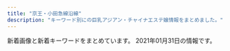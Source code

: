 ```yaml
---
title: "京王・小田急線沿線"
description: "キーワード別にの巨乳アジアン・チャイナエステ嬢情報をまとめました。"
---
```


新着画像と新着キーワードをまとめています。
2021年01月31日の情報です。

<DmmAffiliateIns />
<KeywordTable
  shops={
    [
    {
        "keywords": {
            "E": 3,
            "C": 9,
            "D": 15
        },
        "station": "\u6210\u57ce\u5b66\u5712\u524d\u99c5",
        "name": "\u30dc\u30bf\u30f3",
        "url": "https://s-botan.tokyo/",
        "img_links": [
            "https://s-botan.tokyo/wp-content/uploads/2020/02/14botan.jpg",
            "https://s-botan.tokyo/wp-content/themes/este/img/4.jpg",
            "https://s-botan.tokyo/wp-content/themes/este/img/1.jpg",
            "https://s-botan.tokyo/wp-content/uploads/2020/02/13botan.jpg",
            "https://s-botan.tokyo/wp-content/themes/este/img/call.png",
            "https://s-botan.tokyo/wp-content/themes/este/img/top-img01.png",
            "https://s-botan.tokyo/wp-content/themes/este/img/tel_header.png",
            "https://s-botan.tokyo/wp-content/themes/este/img/top-img05.png",
            "https://s-botan.tokyo/wp-content/uploads/2020/02/11botan.jpg",
            "https://s-botan.tokyo/wp-content/themes/este/img/top-img01a.png",
            "https://s-botan.tokyo/wp-content/uploads/2020/02/5botan.jpg",
            "https://s-botan.tokyo/wp-content/themes/este/img/tel_footer.png",
            "https://s-botan.tokyo/wp-content/uploads/2020/02/12botan.jpg",
            "https://s-botan.tokyo/wp-content/uploads/2020/02/15botan.jpg",
            "https://s-botan.tokyo/wp-content/uploads/2020/02/16botan.jpg",
            "https://s-botan.tokyo/wp-content/themes/este/img/2.jpg",
            "https://s-botan.tokyo/wp-content/uploads/2020/02/9botan.jpg",
            "https://s-botan.tokyo/wp-content/themes/este/img/top-img02.png",
            "https://s-botan.tokyo/wp-content/themes/este/img/top-img01b.png",
            "https://s-botan.tokyo/wp-content/themes/este/img/3.jpg",
            "https://s-botan.tokyo/wp-content/uploads/2020/02/1botan.jpg"
        ]
    },
    {
        "name": "New\u30b9\u30bf\u30a4\u30eb\u30e1\u30f3\u30ba\u30a8\u30b9\u30c6",
        "img_links": [
            "http://www.newstyle.esjp.info/files/003-02.jpg",
            "http://www.newstyle.esjp.info/images/btn2.png",
            "http://www.newstyle.esjp.info/files/005.jpg",
            "http://www.newstyle.esjp.info/files/001.jpg",
            "http://www.newstyle.esjp.info/files/004-02.jpg",
            "http://www.newstyle.esjp.info/files/006-02.jpg",
            "http://www.newstyle.esjp.info/files/004.jpg",
            "http://www.newstyle.esjp.info/files/001-02.jpg",
            "http://www.newstyle.esjp.info/images/index_sm.png",
            "http://www.newstyle.esjp.info/files/007.jpg",
            "http://www.newstyle.esjp.info/images/mainImg_sub.jpg",
            "http://www.newstyle.esjp.info/files/003.jpg",
            "http://www.newstyle.esjp.info/images/icon_tel.png",
            "http://www.newstyle.esjp.info/files/006.jpg",
            "http://www.newstyle.esjp.info/files/002.jpg",
            "http://www.newstyle.esjp.info/images/icon_info.png",
            "http://www.newstyle.esjp.info/files/005-02.jpg",
            "http://www.newstyle.esjp.info/files/007-02.jpg",
            "http://www.newstyle.esjp.info/files/002-02.jpg",
            "http://www.newstyle.esjp.info/images/icon_top.png",
            "http://www.newstyle.esjp.info/images/icon_staff.png"
        ],
        "keywords": {
            "\u80f8": 1,
            "87": 8,
            "D": 16,
            "F": 4,
            "86": 8,
            "C": 8,
            "88": 8,
            "91": 4
        },
        "station": "\u5343\u6b73\u70cf\u5c71\u99c5\u5317\u53e3",
        "url": "http://www.newstyle.esjp.info/"
    },
    {
        "url": "http://www.fuafua.info/",
        "img_links": [
            "http://www.fuafua.info/images/maga.png",
            "http://www.fuafua.info/images/yu.jpg",
            "http://www.fuafua.info/images/mihao.jpg",
            "http://www.fuafua.info/images/r02.jpg",
            "http://www.fuafua.info/images/w-4.jpg",
            "http://www.fuafua.info/images/s4.jpg",
            "http://www.fuafua.info/images/mobile.jpg",
            "http://www.fuafua.info/images/r03.jpg",
            "http://www.fuafua.info/images/aym.jpg",
            "http://www.fuafua.info/images/w-2.jpg",
            "http://www.fuafua.info/images/m2.jpg",
            "http://www.fuafua.info/images/r01.jpg",
            "http://www.fuafua.info/images/ss.jpg",
            "http://www.fuafua.info/images/tstaff.jpg",
            "http://www.fuafua.info/images/m1.jpg",
            "http://www.fuafua.info/images/yuka.jpg"
        ],
        "station": "\u8abf\u5e03\u99c5\u5317\u53e3",
        "name": "\u5b89\u5fc3\u5802",
        "keywords": {}
    },
    {
        "url": "https://tama-mensesthe.com/",
        "keywords": {
            "87": 11,
            "92": 22,
            "90": 66,
            "86": 11,
            "88": 11
        },
        "name": "Lotus \uff5e\u30ed\u30fc\u30bf\u30b9\uff5e",
        "station": "\u8056\u8e5f\u685c\u30f6\u4e18\u99c5\u897f\u53e3",
        "img_links": [
            "https://hamamatsucho-esthe.work/icon/twitter.png",
            "https://tama-mensesthe.com/2020/11/27/miki-s1.jpg",
            "https://tama-mensesthe.com/menu/info.png",
            "https://tama-mensesthe.com/2020/07/04/eri-s1.jpg",
            "https://tama-mensesthe.com/staff/nana-l1.jpg",
            "https://tama-mensesthe.com/room/esthe3.jpg",
            "https://tama-mensesthe.com/staff/coco-s1.jpg",
            "https://tama-mensesthe.com/button/home.png",
            "https://tama-mensesthe.com/room/3-l.jpg",
            "https://tama-mensesthe.com/room/4-s.jpg",
            "https://tama-mensesthe.com/staff/mirai-s1.jpg",
            "https://tama-mensesthe.com/staff/yuri-l1.jpg",
            "https://tama-mensesthe.com/staff/miki-l1.jpg",
            "https://hamamatsucho-esthe.work/icon/line.png",
            "https://tama-mensesthe.com/room/2-s.jpg",
            "https://tama-mensesthe.com/staff/mimi-l1.jpg",
            "https://tama-mensesthe.com/staff/aya-s1.jpg",
            "https://tama-mensesthe.com/room/1-l.jpg",
            "https://tama-mensesthe.com/room/4-l.jpg",
            "https://tama-mensesthe.com/staff/eri-s1.jpg",
            "https://kannai-mensesthe.com//images/footer-r.png",
            "https://tama-mensesthe.com/images/footer-l.png",
            "https://tama-mensesthe.com/images/header3.png",
            "https://tama-mensesthe.com/button/blog.png",
            "https://tama-mensesthe.com/staff/yuri-s1.jpg",
            "https://tama-mensesthe.com/room/esthe1.jpg",
            "https://tama-mensesthe.com/2019/12/25/miki-s1.jpg",
            "https://tama-mensesthe.com/menu/staff.png",
            "https://tama-mensesthe.com/images/main-sp.jpg",
            "https://tama-mensesthe.com/staff/momo-l1.jpg",
            "https://tama-mensesthe.com/menu/home.png",
            "https://tama-mensesthe.com/staff/yuyu-s1.jpg",
            "https://tama-mensesthe.com/staff/mimi-s1.jpg",
            "https://tama-mensesthe.com/2020/10/06/mirai-s1.jpg",
            "https://tama-mensesthe.com/staff/coco-l1.jpg",
            "https://tama-mensesthe.com/staff/momo-l2.jpg",
            "https://tama-mensesthe.com/images/flower.png",
            "https://tama-mensesthe.com/button/staff.png",
            "https://hamamatsucho-esthe.work/icon/facebook.png",
            "https://tama-mensesthe.com/2020/10/06/aya-s1.jpg",
            "https://tama-mensesthe.com/staff/miki-s1.jpg",
            "https://tama-mensesthe.com/staff/yumi-l1.jpg",
            "https://tama-mensesthe.com//images/footer-r.png",
            "https://tama-mensesthe.com/staff/yumi-s1.jpg",
            "https://tama-mensesthe.com/staff/yuyu-l1.jpg",
            "https://tama-mensesthe.com/staff/momo-s2.jpg",
            "https://tama-mensesthe.com/room/3-s.jpg",
            "https://tama-mensesthe.com/2020/10/24/yumi-s1.jpg",
            "https://tama-mensesthe.com/2020/01/15/momo-s1.jpg",
            "https://tama-mensesthe.com/room/1-s.jpg",
            "https://tama-mensesthe.com/staff/eri-l1.jpg",
            "https://tama-mensesthe.com/link/mens-esthe.png",
            "https://tama-mensesthe.com/room/2-l.jpg",
            "https://tama-mensesthe.com/room/esthe2.jpg",
            "https://tama-mensesthe.com/menu/blog.png",
            "https://tama-mensesthe.com/images/clear.png",
            "https://tama-mensesthe.com/icon/yelp.png",
            "https://kannai-mensesthe.com/images/footer-l.png",
            "https://tama-mensesthe.com/staff/nana-s1.jpg",
            "https://tama-mensesthe.com/staff/aya-l1.jpg",
            "https://tama-mensesthe.com/staff/mirai-l1.jpg",
            "https://tama-mensesthe.com/images/main1.jpg",
            "https://tama-mensesthe.com/staff/momo-s1.jpg",
            "https://tama-mensesthe.com/2021/01/06/nana-s1.jpg"
        ]
    },
    {
        "name": "\u82b1\u306e\u9999",
        "img_links": [
            "http://relax-esthe.net/img/t2.jpg",
            "http://relax-esthe.net/img/no.png",
            "http://relax-esthe.net/img/r3.jpg",
            "http://relax-esthe.net/img/rb.png",
            "http://relax-esthe.net/img/t5.jpg",
            "http://relax-esthe.net/img/r1.jpg",
            "http://relax-esthe.net/img/t3.jpg",
            "http://relax-esthe.net/img/cg2.jpg",
            "http://relax-esthe.net/img/cg3.jpg",
            "http://relax-esthe.net/img/cg7.jpg",
            "http://relax-esthe.net/img/cg4.jpg",
            "http://relax-esthe.net/img/r2.jpg",
            "http://relax-esthe.net/img/cg10.jpg",
            "http://relax-esthe.net/img/top.png",
            "http://relax-esthe.net/img/cg1.jpg",
            "http://relax-esthe.net/img/t4.jpg",
            "http://relax-esthe.net/img/t1.jpg",
            "http://relax-esthe.net/img/mx.png"
        ],
        "station": "\u3064\u3064\u3058\u30f6\u4e18\u99c5\u5317\u53e3",
        "url": "http://relax-esthe.net/",
        "keywords": {
            "87": 1,
            "86": 4,
            "88": 1
        }
    },
    {
        "url": "http://gakuen.iest.info/",
        "keywords": {},
        "station": "\u8056\u8e5f\u685c\u30b1\u4e18\u99c5\u897f\u53e3",
        "img_links": [
            "http://gakuen.iest.info/photos/sites/2/2020/01/2020012313114295.jpg",
            "http://gakuen.iest.info/photos/sites/2/2020/03/2020031710530315.jpg",
            "http://gakuen.iest.info/photos/sites/2/2019/02/2019022817325825.jpg",
            "http://gakuen.iest.info/photos/sites/2/2019/08/2019081415474742.jpg",
            "http://gakuen.iest.info/photos/sites/2/2021/01/2021011710180186.jpg",
            "http://gakuen.iest.info/photos/sites/2/2020/03/2020031917023498.jpg",
            "http://gakuen.iest.info/images/s_link.jpg",
            "http://gakuen.iest.info/images/g1.jpg",
            "http://gakuen.iest.info/photos/sites/2/2018/12/2018122016370328.jpg",
            "http://gakuen.iest.info/photos/sites/2/2020/04/2020040617563893.jpg",
            "http://gakuen.iest.info/images/1.jpg",
            "http://gakuen.iest.info/photos/sites/2/2018/12/2018122016365886.jpg",
            "http://gakuen.iest.info/photos/sites/2/2019/12/2019122012395148.jpg",
            "http://gakuen.iest.info/images/info2.jpg",
            "http://gakuen.iest.info/images/g17.jpg",
            "http://gakuen.iest.info/photos/sites/2/2020/03/2020032310123163.jpg",
            "http://gakuen.iest.info/photos/sites/2/2020/01/2020011414544936.jpg",
            "http://gakuen.iest.info/photos/sites/2/2020/07/2020072016533176.jpg",
            "http://gakuen.iest.info/photos/sites/2/2020/01/2020012918400879.jpg",
            "http://gakuen.iest.info/photos/sites/2/2019/04/2019042412405867.jpg",
            "http://gakuen.iest.info/photos/sites/2/2020/09/2020093013013880.jpg",
            "http://gakuen.iest.info/photos/sites/2/2020/03/2020031710530298.jpg",
            "http://gakuen.iest.info/images/g3.jpg",
            "http://gakuen.iest.info/photos/sites/2/2020/03/2020030612170589.jpg",
            "http://gakuen.iest.info/photos/sites/2/2020/12/2020120714105839.jpg",
            "http://gakuen.iest.info/images/dairy1.jpg",
            "http://gakuen.iest.info/images/g13.jpg",
            "http://gakuen.iest.info/photos/sites/2/2020/04/2020042017530271.jpg",
            "http://gakuen.iest.info/images/g2.jpg",
            "http://gakuen.iest.info/images/staff_bj3.jpg",
            "http://gakuen.iest.info/photos/sites/2/2020/07/2020073112251978.jpg",
            "http://gakuen.iest.info/images/pick.jpg",
            "http://gakuen.iest.info/photos/sites/2/2020/02/2020021810302988.jpg",
            "http://gakuen.iest.info/images/g7.jpg",
            "http://gakuen.iest.info/images/staff0.jpg",
            "http://gakuen.iest.info/images/g11.jpg",
            "http://gakuen.iest.info/images/g10.jpg",
            "http://gakuen.iest.info/photos/sites/2/2020/06/2020061616280157.jpg",
            "http://gakuen.iest.info/photos/sites/2/2019/07/2019070814045162.jpg",
            "http://gakuen.iest.info/photos/sites/2/2020/01/2020011113280929.jpg",
            "http://gakuen.iest.info/images/s_staff.jpg",
            "http://gakuen.iest.info/images/g16.jpg",
            "http://gakuen.iest.info/photos/sites/2/2018/12/2018120914092113.jpg",
            "http://gakuen.iest.info/photos/sites/2/2020/02/2020022712294123.jpg",
            "http://gakuen.iest.info/photos/sites/2/2020/02/202002181030244.jpg",
            "http://gakuen.iest.info/photos/sites/2/2021/01/2021013015404587.jpg",
            "http://gakuen.iest.info/photos/sites/2/2020/02/2020021810301874.jpg",
            "http://gakuen.iest.info/images/g15.jpg",
            "http://gakuen.iest.info/photos/sites/2/2020/01/2020012313115328.jpg",
            "http://gakuen.iest.info/photos/sites/2/2020/03/2020030312530188.jpg",
            "http://gakuen.iest.info/images/mobile.jpg",
            "http://gakuen.iest.info/photos/sites/2/2021/01/2021011710180481.jpg",
            "http://gakuen.iest.info/photos/sites/2/2020/05/2020050117553339.jpg",
            "http://gakuen.iest.info/photos/sites/2/2021/01/2021011710180345.jpg",
            "http://gakuen.iest.info/photos/sites/2/2020/12/2020121712262192.jpg",
            "http://gakuen.iest.info/photos/sites/2/2020/03/2020032315452568.jpg",
            "http://gakuen.iest.info/photos/sites/2/2019/03/2019030516090063.jpg",
            "http://gakuen.iest.info/photos/sites/2/2020/02/202002181926092.jpg",
            "http://gakuen.iest.info/photos/sites/2/2020/04/2020042017530931.jpg",
            "http://gakuen.iest.info/images/s_cosplay.jpg",
            "http://gakuen.iest.info/photos/sites/2/2018/12/2018122016370867.jpg",
            "http://gakuen.iest.info/photos/sites/2/2019/03/2019033017261438.jpg",
            "http://gakuen.iest.info/images/top.jpg",
            "http://gakuen.iest.info/photos/sites/2/2020/05/2020052119024816.jpg",
            "http://gakuen.iest.info/photos/sites/2/2020/02/202002061519106.jpg",
            "http://gakuen.iest.info/photos/sites/2/2019/05/2019050913134067.jpg",
            "http://gakuen.iest.info/images/g14.jpg",
            "http://gakuen.iest.info/photos/sites/2/2020/03/202003121411072.jpg",
            "http://gakuen.iest.info/photos/sites/2/2019/03/2019032815331529.jpg",
            "http://gakuen.iest.info/images/info.jpg",
            "http://gakuen.iest.info/images/2.jpg",
            "http://gakuen.iest.info/photos/sites/2/2020/05/202005211902408.jpg",
            "http://gakuen.iest.info/photos/sites/2/2019/09/2019091711325670.jpg",
            "http://gakuen.iest.info/photos/sites/2/2020/01/2020012313114828.jpg",
            "http://gakuen.iest.info/photos/sites/2/2020/01/202001201156212.jpg",
            "http://gakuen.iest.info/images/news1.jpg",
            "http://gakuen.iest.info/photos/sites/2/2020/04/202004131442543.jpg"
        ],
        "name": "\u30de\u30fc\u30e1\u30a4\u30c9"
    },
    {
        "img_links": [
            "http://noborito-es.xyz/images/flash1.jpg",
            "http://noborito-es.xyz/images/g7.jpg",
            "http://noborito-es.xyz/images/04.jpg",
            "http://noborito-es.xyz/images/flash2.jpg",
            "http://noborito-es.xyz/images/kana.jpg",
            "http://noborito-es.xyz/images/g0.jpg",
            "http://noborito-es.xyz/images/01.jpg",
            "http://noborito-es.xyz/images/g3.jpg",
            "http://noborito-es.xyz/images/g1.jpg",
            "http://noborito-es.xyz/images/zi_staff.png",
            "http://noborito-es.xyz/images/mobile.png",
            "http://noborito-es.xyz/images/g4.jpg",
            "http://noborito-es.xyz/images/g2.jpg",
            "http://noborito-es.xyz/images/02.jpg",
            "http://noborito-es.xyz/images/info.png",
            "http://noborito-es.xyz/images/down.png",
            "http://noborito-es.xyz/images/up.png",
            "http://noborito-es.xyz/images/g5.jpg",
            "http://noborito-es.xyz/images/g6.jpg"
        ],
        "keywords": {},
        "station": "JR\u7a32\u7530\u5824\u99c5\u5357\u53e3",
        "url": "http://noborito-es.xyz/",
        "name": "\u624b\u3082\u307f"
    },
    {
        "url": "http://aromabb.relaxnabi.com/",
        "name": "\u30a2\u30ed\u30de\u30d3\u30d3",
        "img_links": [
            "http://aromabb.relaxnabi.com/css/m-top02.jpg",
            "http://aromabb.relaxnabi.com/css/m-head03.jpg",
            "http://aromabb.relaxnabi.com/css/nav/nav-002.jpg",
            "http://aromabb.relaxnabi.com/css/m-top06.jpg",
            "http://aromabb.relaxnabi.com/css/nav/nav-003.jpg",
            "http://aromabb.relaxnabi.com/css/staff/staff03-a.jpg",
            "http://aromabb.relaxnabi.com/css/m-head.jpg",
            "http://aromabb.relaxnabi.com/css/nav/nav-001.jpg",
            "http://aromabb.relaxnabi.com/css/nav/nav-005.jpg",
            "http://aromabb.relaxnabi.com/css/staff/staff01-a.jpg",
            "http://aromabb.relaxnabi.com/css/staff/staff04-a.jpg",
            "http://aromabb.relaxnabi.com/css/nav/nav-004.jpg",
            "http://aromabb.relaxnabi.com/css/staff/staff02-a.jpg",
            "http://aromabb.relaxnabi.com/css/staff/staff02.jpg",
            "http://aromabb.relaxnabi.com/css/staff/staff01.jpg",
            "http://aromabb.relaxnabi.com/css/staff/staff03.jpg",
            "http://aromabb.relaxnabi.com/css/staff/staff04.jpg",
            "http://aromabb.relaxnabi.com/css/c01.jpg",
            "http://aromabb.relaxnabi.com/css/nav/nav-006.jpg",
            "http://aromabb.relaxnabi.com/css/m-top03.jpg"
        ],
        "keywords": {
            "D": 4,
            "89": 4
        },
        "station": "\u5411\u30f6\u4e18\u904a\u5712\u99c5\u5357\u53e3"
    },
    {
        "name": "\u30d5\u30a1\u30f3\u30bf\u30b8\u30fc\u8776",
        "url": "https://fantasy.estjp.info/",
        "img_links": [
            "https://fantasy.estjp.info/static/picture/staff04.jpg",
            "https://fantasy.estjp.info/static/picture/staff01.jpg",
            "https://fantasy.estjp.info/static/picture/staff002.jpg",
            "https://fantasy.estjp.info/static/picture/staff003.jpg",
            "https://fantasy.estjp.info/static/picture/staff004.jpg"
        ],
        "station": "\u5411\u30f6\u4e18\u904a\u5712\u99c5",
        "keywords": {
            "E": 1,
            "89": 7,
            "D": 9,
            "88": 3
        }
    },
    {
        "station": "\u767b\u6238\u99c5\u591a\u6469\u5ddd\u53e3",
        "name": "\u7652",
        "url": "http://www.gokuyu.work/",
        "keywords": {},
        "img_links": [
            "http://www.gokuyu.work/images/head.jpg",
            "http://www.gokuyu.work/images/int1.jpg",
            "http://www.gokuyu.work/img/ayu1.jpg",
            "http://www.gokuyu.work/sp/img/ayu1.jpg",
            "http://www.gokuyu.work/images/int2.jpg",
            "http://www.gokuyu.work/images/b2.jpg",
            "http://www.gokuyu.work/images/newsb.png",
            "http://www.gokuyu.work/images/news_t.jpg",
            "http://www.gokuyu.work/images/staff_t.jpg",
            "http://www.gokuyu.work/staff/moe.jpg",
            "http://www.gokuyu.work/sp/img/rina1.jpg",
            "http://www.gokuyu.work/sp/staff/moe.jpg",
            "http://www.gokuyu.work/sp/img/yuna1.jpg",
            "http://www.gokuyu.work/images/ta.jpg",
            "http://www.gokuyu.work/sp/images/ac1.jpg",
            "http://www.gokuyu.work/img/moe1.jpg",
            "http://www.gokuyu.work/images/tg_t.jpg",
            "http://www.gokuyu.work/sp/images/tel.jpg",
            "http://www.gokuyu.work/images/concept.jpg",
            "http://www.gokuyu.work/sp/menu/top.jpg",
            "http://www.gokuyu.work/sp/images/sys.jpg",
            "http://www.gokuyu.work/sp/img/moe1.jpg",
            "http://www.gokuyu.work/sp/menu/staff.jpg",
            "http://www.gokuyu.work/sp/images/topgirl.jpg",
            "http://www.gokuyu.work/sp/staff/rina.jpg",
            "http://www.gokuyu.work/staff/rina.jpg",
            "http://www.gokuyu.work/sp/images/rec.jpg",
            "http://www.gokuyu.work/sp/images/interior_t.jpg",
            "http://www.gokuyu.work/images/rec.jpg",
            "http://www.gokuyu.work/images/tr.jpg",
            "http://www.gokuyu.work/images/sm.jpg",
            "http://www.gokuyu.work/sp/staff/yuna.jpg",
            "http://www.gokuyu.work/sp/images/staff_t.jpg",
            "http://www.gokuyu.work/images/b1.jpg",
            "http://www.gokuyu.work/sp/images/int1.jpg",
            "http://www.gokuyu.work/staff/yuna.jpg",
            "http://www.gokuyu.work/sp/staff/ayu.jpg",
            "http://www.gokuyu.work/sp/images/newsb.png",
            "http://www.gokuyu.work/sp/images/ta.jpg",
            "http://www.gokuyu.work/sp/images/news.jpg",
            "http://www.gokuyu.work/img/yuna1.jpg",
            "http://www.gokuyu.work/sp/images/int2.jpg",
            "http://www.gokuyu.work/sp/images/head.jpg",
            "http://www.gokuyu.work/images/interior_t.jpg",
            "http://www.gokuyu.work/img/rina1.jpg",
            "http://www.gokuyu.work/images/sys.jpg",
            "http://www.gokuyu.work/sp/images/footer.jpg",
            "http://www.gokuyu.work/staff/ayu.jpg"
        ]
    },
    {
        "url": "http://est-massage.xyz/",
        "name": "Oasis\uff5e\u30aa\u30a2\u30b7\u30b9\uff5e",
        "img_links": [
            "http://est-massage.xyz/images/cg191.jpg",
            "http://est-massage.xyz/images/cg072.jpg",
            "http://est-massage.xyz/images/cg16.jpg",
            "http://est-massage.xyz/images/cg12.jpg",
            "http://est-massage.xyz/images/cg19.jpg",
            "http://est-massage.xyz/images/cg06.jpg",
            "http://est-massage.xyz/images/cg032.jpg",
            "http://est-massage.xyz/images/cg022.jpg",
            "http://est-massage.xyz/images/cg082.jpg",
            "http://est-massage.xyz/images/cg01.jpg",
            "http://est-massage.xyz/images/cg08.jpg",
            "http://est-massage.xyz/images/cg05.jpg",
            "http://est-massage.xyz/images/cg161.jpg",
            "http://est-massage.xyz/images/foot_tel.png",
            "http://est-massage.xyz/images/250_50.png",
            "http://est-massage.xyz/images/r2.jpg",
            "http://est-massage.xyz/images/cg18.jpg",
            "http://est-massage.xyz/images/bn01.jpg",
            "http://est-massage.xyz/images/bn03.jpg",
            "http://est-massage.xyz/images/cg152.jpg",
            "http://est-massage.xyz/images/cg111.jpg",
            "http://est-massage.xyz/images/sy1.jpg",
            "http://est-massage.xyz/images/head_tell2.png",
            "http://est-massage.xyz/images/cg17.jpg",
            "http://est-massage.xyz/images/cg102.jpg",
            "http://est-massage.xyz/images/cg041.jpg",
            "http://est-massage.xyz/images/cg02.jpg",
            "http://est-massage.xyz/images/cg03.jpg",
            "http://est-massage.xyz/images/cg011.jpg",
            "http://est-massage.xyz/images/cg09.jpg",
            "http://est-massage.xyz/images/cg07.jpg",
            "http://est-massage.xyz/images/cg052.jpg",
            "http://est-massage.xyz/images/sy2.jpg",
            "http://est-massage.xyz/images/cg182.jpg",
            "http://est-massage.xyz/images/cg181.jpg",
            "http://est-massage.xyz/images/cg10.jpg",
            "http://est-massage.xyz/images/cg071.jpg",
            "http://est-massage.xyz/images/side_tel.png",
            "http://est-massage.xyz/images/cg051.jpg",
            "http://est-massage.xyz/images/ncg.jpg",
            "http://est-massage.xyz/images/cg15.jpg",
            "http://est-massage.xyz/images/cg11.jpg",
            "http://est-massage.xyz/images/cg031.jpg",
            "http://est-massage.xyz/images/cg081.jpg",
            "http://est-massage.xyz/images/cg062.jpg",
            "http://est-massage.xyz/images/200_40.png",
            "http://est-massage.xyz/images/r1.jpg",
            "http://est-massage.xyz/images/468_60.png",
            "http://est-massage.xyz/images/r3.jpg",
            "http://est-massage.xyz/images/cg101.jpg",
            "http://est-massage.xyz/images/cg021.jpg",
            "http://est-massage.xyz/images/cg151.jpg",
            "http://est-massage.xyz/images/head_tell.png",
            "http://est-massage.xyz/images/bn02.jpg",
            "http://est-massage.xyz/images/cg061.jpg",
            "http://est-massage.xyz/images/cg04.jpg",
            "http://est-massage.xyz/images/88_31.png"
        ],
        "station": "\u7b39\u585a\u99c5\u5317\u53e3",
        "keywords": {
            "86": 14,
            "83": 4,
            "D": 21,
            "85": 9,
            "87": 2,
            "E": 5,
            "C": 9,
            "88": 4,
            "84": 8
        }
    },
    {
        "url": "https://dear.ests.jp/",
        "name": "Dear",
        "station": "\u5e9c\u4e2d\u99c5",
        "img_links": [
            "https://dear.ests.jp/images/top.jpg",
            "https://dear.ests.jp/images/s_info.jpg",
            "https://dear.ests.jp/photos/sites/49/2020/11/2020111212311933.jpeg",
            "https://dear.ests.jp/images/paypay.jpg",
            "https://dear.ests.jp/photos/sites/49/2020/11/202011232237522.jpeg",
            "https://dear.ests.jp/images/s_link.jpg",
            "https://dear.ests.jp/photos/sites/49/2021/01/202101140010558.jpeg",
            "https://dear.ests.jp/images/amore.jpg",
            "https://dear.ests.jp/images/bj1.jpg",
            "https://dear.ests.jp/images/s_staff.jpg",
            "https://dear.ests.jp/images/info2.jpg",
            "https://dear.ests.jp/photos/sites/49/2020/10/2020102923214596.jpeg",
            "https://dear.ests.jp/images/1.jpg",
            "https://esta-kanto.com/img/kanto/esta-200_40.jpg",
            "https://dear.ests.jp/images/link2.jpg",
            "https://dear.ests.jp/photos/sites/49/2020/12/2020122723322384.jpeg",
            "https://dear.ests.jp/photos/sites/49/2020/08/2020081622564830.jpeg",
            "https://dear.ests.jp/photos/sites/49/2020/12/2020121118111051.jpeg",
            "https://dear.ests.jp/photos/sites/49/2021/01/2021011617344787.jpeg",
            "https://dear.ests.jp/photos/sites/49/2020/09/2020092513482148.jpeg",
            "https://dear.ests.jp/images/bj3.jpg",
            "https://dear.ests.jp/photos/sites/49/2020/10/2020102600221155.jpeg",
            "https://dear.ests.jp/photos/sites/49/2020/08/2020080911340839.jpeg",
            "https://dear.ests.jp/images/member.jpg",
            "https://dear.ests.jp/photos/sites/49/2021/01/202101140011249.jpeg",
            "https://dear.ests.jp/photos/sites/49/2020/12/2020122723283372.jpeg"
        ],
        "keywords": {
            "\u30bb\u30af\u30b7\u30fc": 1,
            "D": 6,
            "\u4e73": 1,
            "E": 2,
            "C": 4
        }
    },
    {
        "station": "\u660e\u5927\u524d\u99c5\u4e2d\u592e\u53e3",
        "keywords": {
            "E": 4,
            "D": 36,
            "86": 1
        },
        "img_links": [
            "http://massage-relax.pink/images/cg07.jpg",
            "http://massage-relax.pink/images/ttl-qrt.png",
            "http://massage-relax.pink/images/qr.jpg",
            "http://massage-relax.pink/images/ttl-informationt.png",
            "http://massage-relax.pink/images/img-header-mainvisual01t.jpg",
            "http://massage-relax.pink/images/cg11.jpg",
            "http://massage-relax.pink/images/txt-footer-copyright.png",
            "http://massage-relax.pink/images/cg09.jpg",
            "http://massage-relax.pink/images/img-link.jpg",
            "http://massage-relax.pink/images/cg12.jpg",
            "http://massage-relax.pink/images/ttl-qrf.png",
            "http://massage-relax.pink/images/bnr-campaign01.jpg",
            "http://massage-relax.pink/images/bnr-sp-campaign01.jpg",
            "http://massage-relax.pink/images/cg10.jpg",
            "http://massage-relax.pink/images/ttl-qr.png",
            "http://massage-relax.pink/images/ttl-pickup.png",
            "http://massage-relax.pink/images/ttl-concept2t.png",
            "http://massage-relax.pink/images/ttl-information.png",
            "http://massage-relax.pink/images/ttl-link.png",
            "http://massage-relax.pink/images/cg05.jpg",
            "http://massage-relax.pink/images/ttl-concept2.png",
            "http://massage-relax.pink/images/ttl-conceptt.png",
            "http://massage-relax.pink/images/bg-image-consept02.png",
            "http://massage-relax.pink/images/cg01.jpg",
            "http://massage-relax.pink/images/ttl-concept.png",
            "http://massage-relax.pink/images/txt-header-storeinfo.png",
            "http://massage-relax.pink/images/bg-image-consept.png",
            "http://massage-relax.pink/images/img-therapist.jpg",
            "http://massage-relax.pink/images/img-header-mainvisual01.jpg",
            "http://massage-relax.pink/images/img-therapistt.jpg",
            "http://massage-relax.pink/images/cg08.jpg",
            "http://massage-relax.pink/images/img-linkt.jpg",
            "http://massage-relax.pink/images/cg03.jpg",
            "http://massage-relax.pink/images/ttl-pickupt.png",
            "http://massage-relax.pink/images/ttl-therapist.png",
            "http://massage-relax.pink/images/cg02.jpg",
            "http://massage-relax.pink/images/txt-header-phone.png",
            "http://massage-relax.pink/images/acc.jpg",
            "http://massage-relax.pink/images/txt-header-phonet.png"
        ],
        "name": "U\uff06ME",
        "url": "http://massage-relax.pink/"
    },
    {
        "img_links": [
            "https://aroma-opa.jpn.cm/photos/17/8180/202101/21010215552j518.jpeg",
            "https://aroma-opa.jpn.cm/themes/aroma/template/assets/images/tit_link.png",
            "https://aroma-opa.jpn.cm/themes/aroma/template/assets/images/btn_side06.png",
            "https://aroma-opa.jpn.cm/themes/aroma/template/assets/images/btn_side01.png",
            "https://aroma-opa.jpn.cm/photos/17/8180/202101/210119215302tj.png",
            "https://aroma-opa.jpn.cm/photos/17/8180/202101/2021011112101351.jpg",
            "https://aroma-opa.jpn.cm/themes/aroma/template/assets/images/card01.png",
            "https://aroma-opa.jpn.cm/photos/17/8180/202012/2012241539323j7.jpeg",
            "https://aroma-opa.jpn.cm/photos/17/8180/202101/2021011112100867.jpg",
            "https://aroma-opa.jpn.cm/themes/aroma/template/assets/images/card02.jpg",
            "https://aroma-opa.jpn.cm/photos/17/8180/202101/2021012815224331.jpeg",
            "https://aroma-opa.jpn.cm/photos/17/8180/202101/202101111210136.jpg",
            "https://aroma-opa.jpn.cm/photos/17/8180/202101/2021012811472360.jpeg",
            "https://assets.jp-navi.info/images/images/es-thumbnail.png",
            "https://aroma-opa.jpn.cm/themes/aroma/template/assets/images/btn_side03.png",
            "https://aroma-opa.jpn.cm/photos/17/8180/202101/2021012915312691.jpeg",
            "https://aroma-opa.jpn.cm/themes/aroma/template/assets/images/tit_staff.png",
            "https://aroma-opa.jpn.cm/themes/aroma/template/assets/images/tit_news.png",
            "https://aroma-opa.jpn.cm/themes/aroma/template/assets/images/tit_sch.png",
            "https://aroma-opa.jpn.cm/photos/17/8180/202101/2101192154012b6.png",
            "https://aroma-opa.jpn.cm/photos/17/8180/202101/2101192153415a9.png",
            "https://aroma-opa.jpn.cm/themes/aroma/template/assets/images/btn_side02.png",
            "https://aroma-opa.jpn.cm/photos/17/8180/202101/21011921532a520.png",
            "https://aroma-opa.jpn.cm/themes/aroma/template/assets/images/btn_side05.png"
        ],
        "name": "Aroma Opa",
        "url": "https://aroma-opa.jpn.cm/",
        "station": "\u5e9c\u4e2d\u99c5\u5357\u53e3",
        "keywords": {
            "C": 2
        }
    },
    {
        "img_links": [
            "http://massage-est.xyz/images/cg10.jpg",
            "http://massage-est.xyz/images/cg071.jpg",
            "http://massage-est.xyz/images/cg091.jpg",
            "http://massage-est.xyz/images/spacer300x450.png",
            "http://massage-est.xyz/images/cg11.jpg",
            "http://massage-est.xyz/images/cg031.jpg",
            "http://massage-est.xyz/images/cg021.jpg",
            "http://massage-est.xyz/images/cg081.jpg",
            "http://massage-est.xyz/images/sys.jpg",
            "http://massage-est.xyz/images/top2.png",
            "http://massage-est.xyz/images/cg061.jpg",
            "http://massage-est.xyz/images/up_100_1_0.jpg",
            "http://massage-est.xyz/images/cg08.jpg",
            "http://massage-est.xyz/images/cg09.jpg",
            "http://massage-est.xyz/images/cg011.jpg",
            "http://massage-est.xyz/images/cg07.jpg",
            "http://massage-est.xyz/images/cg03.jpg",
            "http://massage-est.xyz/images/cg01.jpg",
            "http://massage-est.xyz/images/cg12.jpg",
            "http://massage-est.xyz/images/cg02.jpg",
            "http://massage-est.xyz/images/top.png",
            "http://massage-est.xyz/images/spacer900x360.png",
            "http://massage-est.xyz/images/cg04.jpg",
            "http://massage-est.xyz/images/qr.jpg",
            "http://massage-est.xyz/images/cg06.jpg"
        ],
        "url": "http://massage-est.xyz/",
        "keywords": {
            "86": 88,
            "C": 8,
            "E": 16,
            "D": 64
        },
        "name": "\u6df1\u4e95\u6c37\u306e\u56fd",
        "station": "\u5343\u6b73\u70cf\u5c71\u99c5\u5317\u53e3"
    },
    {
        "name": "\u30bb\u30af\u30b7\u30fc\u30ac\u30fc\u30eb",
        "keywords": {
            "\u30bb\u30af\u30b7\u30fc": 15
        },
        "url": "http://www.sexy.masg.info/",
        "img_links": [
            "http://www.sexy.masg.info/photo_news/upimg/108215f82f974a7fed_1.jpg",
            "http://www.sexy.masg.info/images/osusume01.png",
            "http://www.sexy.masg.info/images/nav-003.png",
            "http://www.sexy.masg.info/images/tel.png",
            "http://www.sexy.masg.info/images/nav-001.png",
            "http://www.sexy.masg.info/files/003.jpg",
            "http://www.sexy.masg.info/files/005.jpg",
            "http://www.sexy.masg.info/files/008.jpg",
            "http://www.sexy.masg.info/images/top003.png",
            "http://www.sexy.masg.info/photo_news/upimg/137665ff7d57f3cf91_1.jpg",
            "http://www.sexy.masg.info/photo_news/upimg/137665ff7d57f3cf91_0.jpg",
            "http://www.sexy.masg.info/images/top01.png",
            "http://www.sexy.masg.info/images/nav-006.png",
            "http://www.sexy.masg.info/images/top02-left.png",
            "http://www.sexy.masg.info/files/007.jpg",
            "http://www.sexy.masg.info/images/nav-005.png",
            "http://www.sexy.masg.info/photo_news/upimg/38523600fbcadb7a96_0.jpg",
            "http://www.sexy.masg.info/images/nav-004.png",
            "http://www.sexy.masg.info/photo_news/upimg/38523600fbcadb7a96_1.jpg",
            "http://www.sexy.masg.info/photo_news/upimg/108215f82f974a7fed_2.jpg",
            "http://www.sexy.masg.info/images/nav-002.png",
            "http://www.sexy.masg.info/photo_news/upimg/108215f82f974a7fed_0.jpg",
            "http://www.sexy.masg.info/files/001.jpg",
            "http://www.sexy.masg.info/files/002.jpg",
            "http://www.sexy.masg.info/files/004.jpg",
            "http://www.sexy.masg.info/files/006.jpg"
        ],
        "station": "\u3064\u3064\u3058\u30f6\u4e18\u99c5\u5357\u53e3"
    },
    {
        "keywords": {
            "85": 21,
            "D": 10,
            "86": 10,
            "F": 6,
            "83": 5,
            "84": 9,
            "C": 35,
            "88": 6
        },
        "img_links": [
            "http://eternal-tokyo.net/girls/hina/a.jpg",
            "http://eternal-tokyo.net/girls/kaede/b.jpg",
            "http://eternal-tokyo.net/girls/emi/d.jpg",
            "http://eternal-tokyo.net/img/meidai.png",
            "https://eternal-tokyo.net/girls/kaede/d.jpg",
            "https://eternal-tokyo.net/img/slider/1.jpg",
            "https://eternal-tokyo.net/girls/hina/b.jpg",
            "http://eternal-tokyo.net/girls/hina/b.jpg",
            "https://eternal-tokyo.net/img/bg_header.png",
            "https://eternal-tokyo.net/girls/emi/b.jpg",
            "http://eternal-tokyo.net/girls/momo/c.jpg",
            "http://eternal-tokyo.net/girls/yuki/e.jpg",
            "http://eternal-tokyo.net/girls/hina/d.jpg",
            "https://eternal-tokyo.net/girls/emi/d.jpg",
            "http://eternal-tokyo.net/img/bar_newgirl.png",
            "http://eternal-tokyo.net/girls/yuri/c.jpg",
            "http://eternal-tokyo.net/girls/kaede/a.jpg",
            "http://eternal-tokyo.net/girls/kaede/e.jpg",
            "https://eternal-tokyo.net/img/qr.png",
            "http://eternal-tokyo.net/img/qr.png",
            "http://eternal-tokyo.net/girls/yuri/a.jpg",
            "http://eternal-tokyo.net/img/bar_info.png",
            "http://eternal-tokyo.net/girls/yuri/b.jpg",
            "https://eternal-tokyo.net/img/meidai.png",
            "http://eternal-tokyo.net/img/bar_sch.png",
            "https://eternal-tokyo.net/girls/yuki/a.jpg",
            "https://eternal-tokyo.net/img/pc.png",
            "http://eternal-tokyo.net/img/slider/2.jpg",
            "http://eternal-tokyo.net/girls/momo/d.jpg",
            "http://eternal-tokyo.net/girls/rui/c.jpg",
            "https://eternal-tokyo.net/girls/momo/a.jpg",
            "http://eternal-tokyo.net/girls/emi/e.jpg",
            "https://eternal-tokyo.net/img/slider/2.jpg",
            "https://eternal-tokyo.net/img/bar_newgirl.png",
            "http://eternal-tokyo.net/girls/yuki/c.jpg",
            "http://eternal-tokyo.net/img/bar_right_mobile.png",
            "https://eternal-tokyo.net/girls/kaede/a.jpg",
            "http://eternal-tokyo.net/girls/hina/c.jpg",
            "http://eternal-tokyo.net/girls/rui/d.jpg",
            "http://eternal-tokyo.net/img/pc.png",
            "http://eternal-tokyo.net/girls/yuri/e.jpg",
            "https://eternal-tokyo.net/girls/yuri/a.jpg",
            "http://eternal-tokyo.net/img/slider/1.jpg",
            "https://eternal-tokyo.net/girls/emi/a.jpg",
            "https://eternal-tokyo.net/img/bar_sch.png",
            "https://eternal-tokyo.net/girls/kaede/c.jpg",
            "http://eternal-tokyo.net/girls/rui/e.jpg",
            "http://eternal-tokyo.net/girls/momo/a.jpg",
            "http://eternal-tokyo.net/girls/momo/e.jpg",
            "http://eternal-tokyo.net/girls/yuki/a.jpg",
            "http://eternal-tokyo.net/girls/rui/b.jpg",
            "http://eternal-tokyo.net/girls/emi/a.jpg",
            "https://eternal-tokyo.net/girls/kaede/b.jpg",
            "http://eternal-tokyo.net/girls/emi/b.jpg",
            "https://eternal-tokyo.net/girls/hina/e.jpg",
            "https://eternal-tokyo.net/girls/rui/a.jpg",
            "https://eternal-tokyo.net/img/bar_info.png",
            "http://eternal-tokyo.net/girls/yuki/b.jpg",
            "http://eternal-tokyo.net/img/bar_right_cover.png",
            "http://eternal-tokyo.net/girls/emi/c.jpg",
            "http://eternal-tokyo.net/img/bar_right_mailmaga.png",
            "http://eternal-tokyo.net/girls/yuki/d.jpg",
            "https://eternal-tokyo.net/img/bar_right_cover.png",
            "http://eternal-tokyo.net/girls/momo/b.jpg",
            "http://eternal-tokyo.net/girls/hina/e.jpg",
            "http://eternal-tokyo.net/girls/kaede/c.jpg",
            "https://eternal-tokyo.net/girls/hina/c.jpg",
            "https://eternal-tokyo.net/girls/emi/c.jpg",
            "http://eternal-tokyo.net/girls/rui/a.jpg",
            "https://eternal-tokyo.net/girls/hina/d.jpg",
            "http://eternal-tokyo.net/girls/kaede/d.jpg",
            "http://eternal-tokyo.net/img/bg_header.png",
            "https://eternal-tokyo.net/girls/emi/e.jpg",
            "https://eternal-tokyo.net/img/bar_right_mobile.png",
            "https://eternal-tokyo.net/girls/hina/a.jpg",
            "https://eternal-tokyo.net/img/bar_right_mailmaga.png",
            "http://eternal-tokyo.net/girls/yuri/d.jpg",
            "https://eternal-tokyo.net/girls/kaede/e.jpg"
        ],
        "name": "\u30a8\u30bf\u30fc\u30ca\u30eb",
        "station": "\u660e\u5927\u524d\u99c5\u4e2d\u592e\u53e3",
        "url": "http://eternal-tokyo.net/"
    },
    {
        "name": "\u79d8\u5bc6\u57fa\u5730",
        "station": "\u660e\u5927\u524d\u99c5\u4e2d\u592e\u53e3",
        "keywords": {
            "E": 1,
            "87": 1,
            "90": 1,
            "83": 1,
            "85": 1,
            "86": 1,
            "C": 1,
            "D": 2
        },
        "url": "http://meidaimaesecretbase.club/",
        "img_links": [
            "http://meidaimaesecretbase.club/s1.png",
            "http://meidaimaesecretbase.club/2/uploadimg/1597806778.jpg",
            "http://meidaimaesecretbase.club/staff_t.jpg",
            "http://meidaimaesecretbase.club/int1.png",
            "http://meidaimaesecretbase.club/head.jpg",
            "http://meidaimaesecretbase.club/sys1.jpg",
            "http://meidaimaesecretbase.club/2/uploadimg/1597642441.jpg",
            "http://meidaimaesecretbase.club/sys2.jpg",
            "http://meidaimaesecretbase.club/2/uploadimg/1591787978.jpg",
            "http://meidaimaesecretbase.club/2/uploadimg/1587527299.jpg",
            "http://meidaimaesecretbase.club/2/uploadimg/1587527512.jpg"
        ]
    },
    {
        "keywords": {},
        "url": "http://www.fairies.work/",
        "name": "FAIRIES\uff5e\u30d5\u30a7\u30a2\u30ea\u30fc\u30ba\uff5e",
        "img_links": [
            "http://www.fairies.work/images/staff/mirai.jpg",
            "http://www.fairies.work/images/staff/hana.jpg",
            "http://www.fairies.work/images/gallery/image_06.png",
            "http://www.fairies.work/images/home/home_bnr_04d.png",
            "http://www.fairies.work/images/home/image_02.png",
            "http://www.fairies.work/images/gallery/image_07.png",
            "http://www.fairies.work/images/staff/ayumi.jpg",
            "http://www.fairies.work/images/staff/sara.jpg",
            "http://www.fairies.work/images/home/home_btn_off.png",
            "http://www.fairies.work/images/home/image_03.png",
            "http://www.fairies.work/images/gallery/image_03.png",
            "http://www.fairies.work/images/staff/yuki.jpg",
            "http://www.fairies.work/images/gallery/image_05.png",
            "http://www.fairies.work/images/home/home_bnr_02.png",
            "http://www.fairies.work/images/gallery/image_08.png",
            "http://www.fairies.work/images/staff/koko.jpg",
            "http://www.fairies.work/images/staff/yuna.jpg",
            "http://www.fairies.work/images/gallery/image_02.png",
            "http://www.fairies.work/images/gallery/image_04.png",
            "http://www.fairies.work/images/staff/sample_image.png",
            "http://www.fairies.work/images/home/image_01.png",
            "http://www.fairies.work/images/gallery/image_01.png",
            "http://www.fairies.work/images/staff/arisa.jpg",
            "http://www.fairies.work/images/staff/sati.jpg",
            "http://www.fairies.work/images/home/home_bnr_03b.png",
            "http://www.fairies.work/images/staff/yui.jpg",
            "http://www.fairies.work/images/staff/sena.jpg",
            "http://www.fairies.work/images/common/side_bnr_02.png"
        ],
        "station": "\u767b\u6238\u99c5\u591a\u6469\u5ddd\u53e3"
    },
    {
        "img_links": [
            "http://www.iyashikukan.xyz/images/lanmu-t-st2.jpg",
            "http://www.iyashikukan.xyz/images/staff/10/nana.jpg",
            "http://www.iyashikukan.xyz/images/staff/10/satomi.jpg",
            "http://www.iyashikukan.xyz/images/nav/nav-t-job.jpg",
            "http://www.iyashikukan.xyz/images/index-rin_20.jpg",
            "http://www.iyashikukan.xyz/images/staff/10/mimi.jpg",
            "http://www.iyashikukan.xyz/images/shop/r5.jpg",
            "http://www.iyashikukan.xyz/images/top/t2.jpg",
            "http://www.iyashikukan.xyz/images/top/t3.jpg",
            "http://www.iyashikukan.xyz/images/staff/9/39-02a.jpg",
            "http://www.iyashikukan.xyz/images/staff/10/sayaka22.jpg",
            "http://www.iyashikukan.xyz/images/top/top-foot_04.png",
            "http://www.iyashikukan.xyz/images/index-rin_04.jpg",
            "http://www.iyashikukan.xyz/images/top/top-foot_03.png",
            "http://www.iyashikukan.xyz/images/top/t3.png",
            "http://www.iyashikukan.xyz/images/top/top-foot_05.png",
            "http://www.iyashikukan.xyz/images/index-rin_02.jpg",
            "http://www.iyashikukan.xyz/images/index-rin_14.jpg",
            "http://www.iyashikukan.xyz/images/staff/10/1.jpg",
            "http://www.iyashikukan.xyz/images/nav/nav-t-sys.jpg",
            "http://www.iyashikukan.xyz/images/lanmu-t-st.jpg",
            "http://www.iyashikukan.xyz/images/index-rin_16.jpg",
            "http://www.iyashikukan.xyz/images/staff/10/2.jpg"
        ],
        "keywords": {},
        "url": "http://www.iyashikukan.xyz/",
        "station": "\u5343\u6b73\u70cf\u5c71\u99c5\u5317\u53e3",
        "name": "\u7652\u3057\u306e\u7a7a\u9593"
    },
    {
        "station": "\u5e9c\u4e2d\u99c5\u5357\u53e3",
        "img_links": [
            "http://iyashien-est.com/images/index.jpg",
            "http://iyashien-est.com/images/capinfo.jpg",
            "http://iyashien-est.com/images/room/photo02.jpg",
            "http://iyashien-est.com/girl/5.jpg",
            "http://iyashien-est.com/images/room/photo04.jpg",
            "http://iyashien-est.com/girl/16.jpg",
            "http://iyashien-est.com/girl/7.jpg",
            "http://iyashien-est.com/girl/4.jpg",
            "http://iyashien-est.com/images/room/photo03.jpg",
            "http://iyashien-est.com/girl/2.jpg",
            "http://iyashien-est.com/girl/1.jpg",
            "http://iyashien-est.com/girl/6.jpg",
            "http://iyashien-est.com/images/room/photo01.jpg",
            "http://iyashien-est.com/images/staff.jpg",
            "http://iyashien-est.com/girl/9.jpg",
            "http://iyashien-est.com/girl/3.jpg"
        ],
        "keywords": {
            "C": 7
        },
        "name": "\u7652\u3057\u82d1",
        "url": "http://iyashien-est.com/"
    },
    {
        "station": "\u591a\u6469\u30bb\u30f3\u30bf\u30fc\u99c5\u6771\u53e3",
        "img_links": [
            "http://www.nadeshikotamacenter.com/images/mobile.jpg",
            "http://nadeshiko.a2.reraku.work/upload/sites/18/2018/08/2018082903415199.jpg",
            "http://nadeshiko.a2.reraku.work/upload/sites/18/2018/03/2018032602024887-279x371.jpg",
            "http://nadeshiko.a2.reraku.work/upload/sites/18/2019/04/201904261003517-279x371.jpg",
            "http://nadeshiko.a2.reraku.work/upload/sites/18/2018/12/2018122604542878-279x371.jpg",
            "http://www.nadeshikotamacenter.com/images/s_news.jpg",
            "http://nadeshiko.a2.reraku.work/upload/sites/18/2018/03/201803260200152-279x371.jpg",
            "http://www.nadeshikotamacenter.com/images/190524.jpg",
            "http://www.nadeshikotamacenter.com/images/s_staff.jpg",
            "http://www.nadeshikotamacenter.com/images/top.jpg",
            "http://nadeshiko.a2.reraku.work/upload/sites/18/2018/03/2018032602021548.jpg",
            "http://nadeshiko.a2.reraku.work/upload/sites/18/2018/03/2018032602032629-279x371.jpg",
            "http://www.nadeshikotamacenter.com/images/s_link.jpg"
        ],
        "keywords": {
            "88": 1,
            "D": 1,
            "E": 1,
            "C": 15,
            "86": 1
        },
        "url": "http://www.nadeshikotamacenter.com/",
        "name": "\u306a\u3067\u3057\u3053"
    },
    {
        "img_links": [
            "http://www.vivi.esjp.site/files/009-02.jpg",
            "http://www.vivi.esjp.site/images/mobile.jpg",
            "http://www.vivi.esjp.site/images/top_sche.png",
            "http://www.vivi.esjp.site/files/011.jpg",
            "http://www.vivi.esjp.site/files/009.jpg",
            "http://www.vivi.esjp.site/files/002.jpg",
            "http://www.vivi.esjp.site/files/021-02.jpg",
            "http://www.vivi.esjp.site/images/link_line.png",
            "http://www.vivi.esjp.site/files/015-02.jpg",
            "http://www.vivi.esjp.site/files/015.jpg",
            "http://www.vivi.esjp.site/files/020.jpg",
            "http://www.vivi.esjp.site/files/011-02.jpg",
            "http://www.vivi.esjp.site/files/001.jpg",
            "http://www.vivi.esjp.site/files/018.jpg",
            "http://www.vivi.esjp.site/files/010-02.jpg",
            "http://www.vivi.esjp.site/files/022.jpg",
            "http://www.vivi.esjp.site/images/girl-z1.jpg",
            "http://www.vivi.esjp.site/images/shop/shop03.jpg",
            "http://www.vivi.esjp.site/files/018-02.jpg",
            "http://www.vivi.esjp.site/files/019.jpg",
            "http://www.vivi.esjp.site/files/004-02.jpg",
            "http://www.vivi.esjp.site/files/008-02.jpg",
            "http://www.vivi.esjp.site/files/021.jpg",
            "http://www.vivi.esjp.site/files/017-02.jpg",
            "http://www.vivi.esjp.site/images/shop/shop02.jpg",
            "http://www.vivi.esjp.site/images/shop/shop04.jpg",
            "http://www.vivi.esjp.site/files/013.jpg",
            "http://www.vivi.esjp.site/files/006-02.jpg",
            "http://www.vivi.esjp.site/files/014.jpg",
            "http://www.vivi.esjp.site/files/007.jpg",
            "http://www.vivi.esjp.site/files/002-02.jpg",
            "http://www.vivi.esjp.site/files/022-02.jpg",
            "http://www.vivi.esjp.site/files/001-02.jpg",
            "http://www.vivi.esjp.site/files/007-02.jpg",
            "http://www.vivi.esjp.site/files/003-02.jpg",
            "http://www.vivi.esjp.site/images/girl-z2.jpg",
            "http://www.vivi.esjp.site/files/014-02.jpg",
            "http://www.vivi.esjp.site/files/020-02.jpg",
            "http://www.vivi.esjp.site/files/017.jpg",
            "http://www.vivi.esjp.site/files/006.jpg",
            "http://www.vivi.esjp.site/files/019-02.jpg",
            "http://www.vivi.esjp.site/files/016-02.jpg",
            "http://www.vivi.esjp.site/images/top.png",
            "http://www.vivi.esjp.site/files/004.jpg",
            "http://www.vivi.esjp.site/files/016.jpg",
            "http://www.vivi.esjp.site/images/shop/shop01.jpg",
            "http://www.vivi.esjp.site/files/003.jpg",
            "http://www.vivi.esjp.site/files/008.jpg",
            "http://www.vivi.esjp.site/files/013-02.jpg",
            "http://www.vivi.esjp.site/images/staff_line.png",
            "http://www.vivi.esjp.site/files/010.jpg",
            "http://www.vivi.esjp.site/images/bj3.png"
        ],
        "station": "\u5343\u6b73\u70cf\u5c71\u99c5\u5317\u53e3",
        "name": "ViVi",
        "keywords": {
            "C": 2,
            "D": 18,
            "87": 15,
            "86": 3,
            "88": 2
        },
        "url": "http://www.vivi.esjp.site/"
    },
    {
        "station": "\u5e9c\u4e2d\u99c5\u5317\u53e3",
        "img_links": [
            "http://www.fuwa.work/img/moe1.jpg",
            "http://www.fuwa.work/images/sys1.jpg",
            "http://www.fuwa.work/images/sys2.jpg",
            "http://www.fuwa.work/images/sys3.jpg",
            "http://www.fuwa.work/staff/anata.jpg",
            "http://www.fuwa.work/images/info.png",
            "http://www.fuwa.work/img/mimi1.jpg",
            "http://www.fuwa.work/images/int1.png",
            "http://www.fuwa.work/images/mobile.jpg",
            "http://www.fuwa.work/images/line.png",
            "http://www.fuwa.work/images/interior_t.png",
            "http://www.fuwa.work/images/news.jpg",
            "http://www.fuwa.work/images/rec.jpg",
            "http://www.fuwa.work/img/anata1.jpg",
            "http://www.fuwa.work/img/nana1.jpg",
            "http://www.fuwa.work/img/moe2.jpg",
            "http://www.fuwa.work/images/int2.png",
            "http://www.fuwa.work/staff/nana.jpg",
            "http://www.fuwa.work/images/staff_t.png",
            "http://www.fuwa.work/images/head.jpg",
            "http://www.fuwa.work/img/nana2.jpg",
            "http://www.fuwa.work/staff/mimi.jpg",
            "http://www.fuwa.work/images/sys4.png",
            "http://www.fuwa.work/staff/moe.jpg"
        ],
        "name": "Olive \uff5e\u30aa\u30ea\u30fc\u30d6\uff5e",
        "keywords": {},
        "url": "http://www.fuwa.work/"
    },
    {
        "keywords": {
            "87": 48,
            "85": 60,
            "D": 132,
            "E": 12,
            "86": 36,
            "88": 12,
            "C": 70
        },
        "station": "\u9ad8\u5e61\u4e0d\u52d5\u99c5",
        "img_links": [
            "http://shes-room.ests.jp/photos/sites/28/2020/10/2020100717571670.jpg",
            "http://shes-room.ests.jp/photos/sites/28/2020/12/2020120712462037.jpg",
            "http://shes-room.ests.jp/images/link_nav06.jpg",
            "http://shes-room.ests.jp/images/close_eject.png",
            "http://shes-room.ests.jp/photos/sites/28/2020/12/2020122711283243.jpg",
            "http://shes-room.ests.jp/images/link_nav03.jpg",
            "http://shes-room.ests.jp/images/room1_l.jpg",
            "http://shes-room.ests.jp/images/link_nav05.jpg",
            "http://shes-room.ests.jp/images/img_eject.jpg",
            "http://shes-room.ests.jp/images/link_nav04.jpg",
            "http://shes-room.ests.jp/images/room4_l.jpg",
            "http://shes-room.ests.jp/photos/sites/28/2020/11/2020112612090675.jpg",
            "http://shes-room.ests.jp/photos/sites/28/2020/10/2020101614244874.jpg",
            "http://shes-room.ests.jp/images/room6_l.jpg",
            "http://shes-room.ests.jp/images/sp_top.jpg",
            "http://shes-room.ests.jp/images/tit_eject.jpg",
            "http://shes-room.ests.jp/photos/sites/28/2020/12/2020122115433089.jpg",
            "http://shes-room.ests.jp/photos/sites/28/2020/11/2020111110271328.jpg",
            "http://shes-room.ests.jp/photos/sites/28/2020/10/202010071757145.jpg",
            "http://shes-room.ests.jp/images/link_nav02.jpg",
            "http://shes-room.ests.jp/images/room2_l.jpg",
            "http://shes-room.ests.jp/photos/sites/28/2020/10/2020101016222167.jpg",
            "http://shes-room.ests.jp/images/room3_l.jpg",
            "http://shes-room.ests.jp/images/link_nav07.jpg",
            "http://shes-room.ests.jp/images/top.png",
            "http://shes-room.ests.jp/images/btn_eject.jpg",
            "http://shes-room.ests.jp/photos/sites/28/2020/12/202012011125470.jpg",
            "http://shes-room.ests.jp/photos/sites/28/2020/10/2020100717571635.jpg",
            "http://shes-room.ests.jp/images/room5_l.jpg",
            "http://shes-room.ests.jp/photos/sites/28/2020/11/2020111612224039.jpg",
            "http://shes-room.ests.jp/photos/sites/28/2020/10/2020100717571552.jpg",
            "http://shes-room.ests.jp/images/link_nav01.jpg",
            "http://shes-room.ests.jp/images/tit_face.jpg",
            "http://shes-room.ests.jp/images/tit_new.jpg"
        ],
        "name": "come here \u30ea\u30e9\u30af\u30bc\u30fc\u30b7\u30e7\u30f3",
        "url": "http://shes-room.ests.jp/"
    },
    {
        "name": "\u7d4c\u7d61\u5802",
        "img_links": [
            "http://noborito-garden.net/images/girl-z1.jpg",
            "http://noborito-garden.net/images/room4.jpg",
            "http://noborito-garden.net/images/mobile.jpg",
            "http://noborito-garden.net/images/s_staff.jpg",
            "http://noborito-garden.net/images/s_news.jpg",
            "http://noborito-garden.net/images/room1.jpg",
            "http://noborito-garden.net/images/movie.jpg",
            "http://noborito-garden.net/images/room3.jpg",
            "http://noborito-garden.net/images/s_link.jpg",
            "http://noborito-garden.net/images/staff1.jpg",
            "http://noborito-garden.net/images/girl-z2.jpg",
            "http://noborito-garden.net/images/staff2.jpg",
            "http://noborito-garden.net/images/staff4.jpg",
            "http://noborito-garden.net/images/s_chedule.jpg",
            "http://noborito-garden.net/images/staff3.jpg",
            "http://noborito-garden.net/images/tel.jpg",
            "http://noborito-garden.net/images/nei_bj2.jpg",
            "http://noborito-garden.net/images/room2.jpg",
            "http://noborito-garden.net/images/staff0.jpg"
        ],
        "url": "http://noborito-garden.net/",
        "station": "\u6885\u30f6\u4e18\u99c5",
        "keywords": {
            "86": 10,
            "C": 23
        }
    },
    {
        "name": "\u30ec\u30a4\u30f3\u30dc\u30fc",
        "station": "\u5343\u6b73\u70cf\u5c71\u99c5\u5317\u53e3",
        "img_links": [
            "https://es-relax.tokyo/wp-content/uploads/2020/03/89761aarainbow.jpg",
            "https://es-relax.tokyo/wp-content/themes/este/img/tel_footer.png",
            "https://es-relax.tokyo/wp-content/themes/este/img/call.png",
            "https://es-relax.tokyo/wp-content/uploads/2020/02/3334rainbow.jpg",
            "https://es-relax.tokyo/wp-content/uploads/2020/03/7777rainbow.jpg",
            "https://es-relax.tokyo/wp-content/uploads/2020/02/7rainbow-1.jpg",
            "https://es-relax.tokyo/wp-content/uploads/2020/04/6566rainbow.jpg",
            "https://es-relax.tokyo/wp-content/themes/este/img/top-img01.png",
            "https://es-relax.tokyo/wp-content/uploads/2020/07/982561rainbow.jpg",
            "https://es-relax.tokyo/wp-content/uploads/2020/03/11111rainbow.jpg",
            "https://es-relax.tokyo/wp-content/themes/este/img/1.jpg",
            "https://es-relax.tokyo/wp-content/uploads/2020/02/22rainbow.jpg",
            "https://es-relax.tokyo/wp-content/uploads/2020/02/88rainbow.jpg",
            "https://es-relax.tokyo/wp-content/uploads/2020/02/1rainbow.jpg",
            "https://es-relax.tokyo/wp-content/uploads/2020/02/3rainbow.jpg",
            "https://es-relax.tokyo/wp-content/uploads/2020/02/4576rainbow.jpg",
            "https://es-relax.tokyo/wp-content/uploads/2020/02/9rainbow.jpg",
            "https://es-relax.tokyo/wp-content/themes/este/img/top-img01a.png",
            "https://es-relax.tokyo/wp-content/uploads/2020/02/1211rainbow.jpg",
            "https://es-relax.tokyo/wp-content/uploads/2020/02/66rainbow.jpg",
            "https://es-relax.tokyo/wp-content/uploads/2020/02/111rainbow.jpg",
            "https://es-relax.tokyo/wp-content/themes/este/img/top-img04.png",
            "https://es-relax.tokyo/wp-content/themes/este/img/top-img02.png",
            "https://es-relax.tokyo/wp-content/uploads/2020/11/908271rainbow.jpg",
            "https://es-relax.tokyo/wp-content/themes/este/img/3.jpg",
            "https://es-relax.tokyo/wp-content/uploads/2020/06/67543234rainbow.jpg",
            "https://es-relax.tokyo/wp-content/uploads/2020/02/987sarainbow.jpg",
            "https://es-relax.tokyo/wp-content/uploads/2020/02/654516rainbow.jpg",
            "https://es-relax.tokyo/wp-content/themes/este/img/top-img01b.png",
            "https://es-relax.tokyo/wp-content/uploads/2020/02/1rainbow-1.jpg",
            "https://es-relax.tokyo/wp-content/uploads/2020/02/58743rainbow.jpg",
            "https://es-relax.tokyo/wp-content/uploads/2020/02/4321121rainbow.jpg",
            "https://es-relax.tokyo/wp-content/uploads/2020/12/98765rainbow.jpg",
            "https://es-relax.tokyo/wp-content/themes/este/img/tel_header.png",
            "https://es-relax.tokyo/wp-content/uploads/2020/10/897654rainbow.jpg",
            "https://es-relax.tokyo/wp-content/uploads/2020/07/1234567rainbow.jpg",
            "https://es-relax.tokyo/wp-content/uploads/2020/02/99rainbow.jpg",
            "https://es-relax.tokyo/wp-content/uploads/2020/02/962781rainbow.jpg",
            "https://es-relax.tokyo/wp-content/uploads/2020/02/67878rainbow.jpg",
            "https://es-relax.tokyo/wp-content/uploads/2020/02/555rainbow.jpg",
            "https://es-relax.tokyo/wp-content/uploads/2020/04/111rainbow.jpg",
            "https://es-relax.tokyo/wp-content/uploads/2020/03/777rainbow.jpg",
            "https://es-relax.tokyo/wp-content/uploads/2020/02/5rainbow.jpg",
            "https://es-relax.tokyo/wp-content/uploads/2020/11/87621rainbow.jpg",
            "https://es-relax.tokyo/wp-content/uploads/2020/02/55rainbow.jpg",
            "https://es-relax.tokyo/wp-content/uploads/2020/02/121rainbow.jpg",
            "https://es-relax.tokyo/wp-content/uploads/2020/02/897621arainbow.jpg",
            "https://es-relax.tokyo/wp-content/uploads/2020/02/4rainbow.jpg",
            "https://es-relax.tokyo/wp-content/uploads/2020/02/7rainbow.jpg",
            "https://es-relax.tokyo/wp-content/themes/este/img/4.jpg",
            "https://es-relax.tokyo/wp-content/uploads/2020/03/999rainbow.jpg",
            "https://es-relax.tokyo/wp-content/uploads/2020/02/8976251rainbow.jpg",
            "https://es-relax.tokyo/wp-content/themes/este/img/2.jpg",
            "https://es-relax.tokyo/wp-content/uploads/2020/02/2rainbow.jpg",
            "https://es-relax.tokyo/wp-content/uploads/2020/02/3rainbow-1.jpg",
            "https://es-relax.tokyo/wp-content/uploads/2020/02/4344rainbow.jpg"
        ],
        "url": "https://es-relax.tokyo/",
        "keywords": {
            "\u30bb\u30af\u30b7\u30fc": 2,
            "86": 7,
            "D": 39,
            "F": 9,
            "C": 16,
            "E": 35
        }
    },
    {
        "keywords": {},
        "url": "http://xn--vckg5a9gugx77pgi4bmma.xyz/",
        "station": "\u4e0b\u9ad8\u4e95\u6238\u99c5\u5317\u53e3",
        "img_links": [
            "http://xn--vckg5a9gugx77pgi4bmma.xyz/image/img4.jpg",
            "http://xn--vckg5a9gugx77pgi4bmma.xyz/image/navihiden.png",
            "http://xn--vckg5a9gugx77pgi4bmma.xyz/image/girl3.jpg",
            "http://xn--vckg5a9gugx77pgi4bmma.xyz/image/girl1.jpg",
            "http://xn--vckg5a9gugx77pgi4bmma.xyz/image/girl8.jpg",
            "http://xn--vckg5a9gugx77pgi4bmma.xyz/image/img3.jpg",
            "http://xn--vckg5a9gugx77pgi4bmma.xyz/image/img2.jpg"
        ],
        "name": "Impact \uff5e\u30a4\u30f3\u30d1\u30af\u30c8\uff5e"
    },
    {
        "station": "\u7b39\u585a\u99c5\u5317\u53e3",
        "img_links": [
            "https://es.eoeoco.com/wp-content/uploads/2020/12/345678uma.jpg",
            "https://es.eoeoco.com/wp-content/uploads/2019/06/opiuyma.jpg",
            "https://es.eoeoco.com/wp-content/uploads/2019/06/poikjshama.jpg",
            "https://es.eoeoco.com/wp-content/uploads/2021/01/987ytma.jpg",
            "https://es.eoeoco.com/wp-content/themes/este/img/1.jpg",
            "https://es.eoeoco.com/wp-content/uploads/2021/01/876rtma.jpg",
            "https://es.eoeoco.com/wp-content/uploads/2019/06/poisuaghma.jpg",
            "https://es.eoeoco.com/wp-content/themes/este/img/top-img01b.png",
            "https://es.eoeoco.com/wp-content/themes/este/img/tel_header.png",
            "https://es.eoeoco.com/wp-content/uploads/2020/11/09876rtma.jpg",
            "https://es.eoeoco.com/wp-content/themes/este/img/3.jpg",
            "https://es.eoeoco.com/wp-content/themes/este/img/tel_footer.png",
            "https://es.eoeoco.com/wp-content/uploads/2018/12/1ma.jpg",
            "https://es.eoeoco.com/wp-content/themes/este/img/call.png",
            "https://es.eoeoco.com/wp-content/uploads/2019/12/s908auiyma.jpg",
            "https://es.eoeoco.com/wp-content/themes/este/img/top-img02.png",
            "https://es.eoeoco.com/wp-content/uploads/2019/12/1ma.jpg",
            "https://es.eoeoco.com/wp-content/uploads/2019/06/iugshama.jpg",
            "https://es.eoeoco.com/wp-content/themes/este/img/top-img01a.png",
            "https://es.eoeoco.com/wp-content/uploads/2020/12/rdytfjma.jpg",
            "https://es.eoeoco.com/wp-content/uploads/2020/12/9876rma.jpg",
            "https://es.eoeoco.com/wp-content/themes/este/img/4.jpg",
            "https://es.eoeoco.com/wp-content/themes/este/img/2.jpg"
        ],
        "keywords": {
            "D": 26,
            "C": 8,
            "E": 3
        },
        "url": "https://es.eoeoco.com/",
        "name": "\u30de\u30ab\u30ed\u30f3"
    },
    {
        "station": "\u8056\u8e5f\u685c\u30f6\u4e18\u99c5\u6771\u53e3",
        "name": "\u60a0\u3005\u30e9\u30f3\u30c9",
        "url": "http://www.yuyurando.xyz/",
        "keywords": {},
        "img_links": [
            "http://www.yuyurando.xyz/images/index-otona_20.jpg",
            "http://www.yuyurando.xyz/images/index-yuyu_20.jpg",
            "http://www.yuyurando.xyz/images/staff/nana2.jpg",
            "http://www.yuyurando.xyz/images/lanmu/lanmu-staff.jpg",
            "http://www.yuyurando.xyz/images/index-yuyu_03.jpg",
            "http://www.yuyurando.xyz/images/staff/momo.jpg",
            "http://www.yuyurando.xyz/images/staff/4.jpg",
            "http://www.yuyurando.xyz/images/staff/rei.jpg",
            "http://www.yuyurando.xyz/images/staff/1.jpg",
            "http://www.yuyurando.xyz/images/lanmu/lanmu-sys.jpg",
            "http://www.yuyurando.xyz/images/staff/mi.png",
            "http://www.yuyurando.xyz/images/shop/527385908605281370.jpg",
            "http://www.yuyurando.xyz/images/index-yuyu_09.jpg",
            "http://www.yuyurando.xyz/images/index-yuyu_05.jpg",
            "http://www.yuyurando.xyz/images/index-yuyu_12.jpg",
            "http://www.yuyurando.xyz/images/staff/2.jpg",
            "http://www.yuyurando.xyz/images/index-yuyu_17.jpg"
        ]
    },
    {
        "keywords": {
            "87": 4,
            "E": 4,
            "D": 8,
            "86": 4,
            "C": 10,
            "88": 4
        },
        "name": "Ruby\u30fb\u30eb\u30d3\u30fc",
        "station": "\u767b\u6238\u99c5\u751f\u7530\u7dd1\u5730\u53e3",
        "url": "http://ruby.iest.info/",
        "img_links": [
            "http://ruby.iest.info/photos/sites/8/2021/01/2021011916294226.jpg",
            "http://ruby.iest.info/images/s_staff.png",
            "http://ruby.iest.info/images/service.jpg",
            "http://ruby.iest.info/images/bian.jpg",
            "http://ruby.iest.info/images/news.png",
            "http://ruby.iest.info/images/top.jpg",
            "http://ruby.iest.info/images/mobile.jpg",
            "http://ruby.iest.info/photos/sites/8/2021/01/2021012715402217.jpg",
            "http://ruby.iest.info/images/nei_bj1.png",
            "http://ruby.iest.info/photos/sites/8/2021/01/2021012215132922.jpg"
        ]
    },
    {
        "img_links": [
            "http://relax-massage.red/img/f.jpg",
            "http://relax-massage.red/img/cg03.jpg",
            "http://relax-massage.red/img/l.jpg",
            "http://relax-massage.red/img/girlst.jpg",
            "http://relax-massage.red/img/no.png",
            "http://relax-massage.red/img/cg01.jpg",
            "http://relax-massage.red/img/cg05.jpg",
            "http://relax-massage.red/img/top.jpg",
            "http://relax-massage.red/img/linkt.jpg",
            "http://relax-massage.red/img/cg02.jpg"
        ],
        "name": "Tiary Spa \uff5e\u30c6\u30a3\u30a2\u30ea\u30fc\u30b9\u30d1\uff5e",
        "url": "http://relax-massage.red/",
        "keywords": {
            "86": 4,
            "85": 3
        },
        "station": "\u7b39\u585a\u99c5\u5317\u53e3"
    },
    {
        "url": "http://ainoumi.estheya.com/",
        "img_links": [
            "http://ainoumi.estheya.com/css/staff/staff01.jpg",
            "http://ainoumi.estheya.com/css/osusume03.jpg",
            "http://ainoumi.estheya.com/css/top01.png",
            "http://ainoumi.estheya.com/css/staff/staff04.jpg",
            "http://ainoumi.estheya.com/css/nav/nav-001.png",
            "http://ainoumi.estheya.com/css/staff/staff03.jpg",
            "http://ainoumi.estheya.com/css/staff/staff05.jpg",
            "http://ainoumi.estheya.com/css/nav/nav-002.png",
            "http://ainoumi.estheya.com/css/nav/nav-003.png",
            "http://ainoumi.estheya.com/css/nav/nav-005.png",
            "http://ainoumi.estheya.com/css/tel.png",
            "http://ainoumi.estheya.com/css/staff/staff02.jpg",
            "http://ainoumi.estheya.com/css/nav/nav-004.png",
            "http://ainoumi.estheya.com/css/staff/staff06.jpg",
            "http://ainoumi.estheya.com/css/nav/nav-006.png"
        ],
        "keywords": {
            "D": 3,
            "92": 1,
            "86": 1,
            "91": 1,
            "89": 2,
            "87": 1,
            "E": 2,
            "C": 1
        },
        "station": "\u767b\u6238\u99c5",
        "name": "\u611b\u306e\u6d77"
    },
    {
        "url": "http://esthe-massage.blue/",
        "name": "A\u30b7\u30fc\u30ba",
        "keywords": {
            "86": 20
        },
        "station": "\u8abf\u5e03\u99c5\u6771\u53e3",
        "img_links": [
            "http://esthe-massage.blue/images/acc.jpg",
            "http://esthe-massage.blue/images/clear.png",
            "http://esthe-massage.blue/images/esthe1.jpg",
            "http://esthe-massage.blue/images/cg04.jpg",
            "http://esthe-massage.blue/images/gallery.png",
            "http://esthe-massage.blue/images/main-sp.jpg",
            "http://esthe-massage.blue/images/friend.png",
            "http://esthe-massage.blue/images/link.png",
            "http://esthe-massage.blue/images/staff.png",
            "http://esthe-massage.blue/images/esthe3.jpg",
            "http://esthe-massage.blue/images/header3.png",
            "http://esthe-massage.blue/images/info.png",
            "http://esthe-massage.blue/images/main1.jpg",
            "http://esthe-massage.blue/images/home_002.png",
            "http://esthe-massage.blue/images/cg01.jpg",
            "http://esthe-massage.blue/images/cg05.jpg",
            "http://esthe-massage.blue/images/home.png",
            "http://esthe-massage.blue/images/cg03.jpg",
            "http://esthe-massage.blue/images/esthe2.jpg",
            "http://esthe-massage.blue/images/blog_002.png"
        ]
    },
    {
        "station": "\u8056\u8e5f\u685c\u30f6\u4e18\u99c5\u6771\u53e3",
        "img_links": [
            "http://www.sh-sakurayuki.work/templets/default/picture/head.jpg",
            "http://www.sh-sakurayuki.work/templets/default/picture/rec1.png",
            "http://www.sh-sakurayuki.work/uploads/allimg/180620/1-1P6201013133b.jpg",
            "http://www.sh-sakurayuki.work/uploads/180620/1-1P62010154K00.png",
            "http://www.sh-sakurayuki.work/uploads/191210/1-19121014431SH.jpg",
            "http://www.sh-sakurayuki.work/images/r1.jpg",
            "http://www.sh-sakurayuki.work/uploads/180620/1-1P62010193X63.jpg",
            "http://www.sh-sakurayuki.work/images/g_01.jpg",
            "http://www.sh-sakurayuki.work/templets/default/picture/interior_t.jpg",
            "http://www.sh-sakurayuki.work/uploads/180621/1-1P621101232H4.png",
            "http://www.sh-sakurayuki.work/images/g_05.jpg",
            "http://www.sh-sakurayuki.work/images/g_02.jpg",
            "http://www.sh-sakurayuki.work/templets/default/picture/news.jpg",
            "http://www.sh-sakurayuki.work/uploads/191112/1-191112115352496.jpg",
            "http://www.sh-sakurayuki.work/images/r5.jpg",
            "http://www.sh-sakurayuki.work/images/r2.jpg",
            "http://www.sh-sakurayuki.work/images/g_03.jpg",
            "http://www.sh-sakurayuki.work/images/g_04.jpg",
            "http://www.sh-sakurayuki.work/templets/default/picture/staff_t.jpg",
            "http://www.sh-sakurayuki.work/uploads/200529/1-200529162539293.jpg",
            "http://www.sh-sakurayuki.work/uploads/191112/1-19111211540G34.jpg",
            "http://www.sh-sakurayuki.work/images/r6.jpg"
        ],
        "keywords": {},
        "url": "http://www.sh-sakurayuki.work/",
        "name": "\u685c\u96ea"
    },
    {
        "name": "\u82b1\u706b",
        "url": "http://hanabi.msa.jp/",
        "keywords": {},
        "img_links": [
            "http://hanabi.msa.jp/images/home/top.jpg",
            "http://hanabi.msa.jp/images/top/top_03.jpg",
            "http://hanabi.msa.jp/images/top/top_04.jpg",
            "http://hanabi.msa.jp/images/top/top_06.jpg",
            "http://hanabi.msa.jp/images/page_top.png",
            "http://hanabi.msa.jp/images/top/top_01.jpg",
            "http://hanabi.msa.jp/images/top/top_08.png",
            "http://hanabi.msa.jp/images/top/top_02.jpg",
            "http://hanabi.msa.jp/images/top/top_05.jpg",
            "http://hanabi.msa.jp/images/staff_image/staf_04a.jpg"
        ],
        "station": "\u72db\u6c5f\u99c5\u5317\u53e3"
    },
    {
        "img_links": [
            "http://est70.xyz/lam/images/tt.png",
            "http://est70.xyz/lam/images/button-1.png",
            "http://est70.xyz/lam/images/button-4.png",
            "http://est70.xyz/lam/images/concept.png",
            "http://est70.xyz/lam/girl/g05.png",
            "http://est70.xyz/lam/images/tel-bar.png",
            "http://est70.xyz/lam/girl/5.jpg",
            "http://est70.xyz/lam/girl/4.jpg",
            "http://est70.xyz/lam/images/footer.png",
            "http://est70.xyz/lam/images/button-2.png",
            "http://est70.xyz/lam/girl/3.jpg",
            "http://est70.xyz/lam/girl/g06.png",
            "http://est70.xyz/lam/images/button-3.png",
            "http://est70.xyz/lam/images/button-6.png",
            "http://est70.xyz/lam/girl/g04.png",
            "http://est70.xyz/lam/girl/6.jpg",
            "http://est70.xyz/lam/images/button-5.png",
            "http://est70.xyz/lam/girl/g03.png"
        ],
        "keywords": {},
        "url": "http://est70.xyz/lam/",
        "name": "Look at me",
        "station": "\u7a32\u7530\u5824\u99c5"
    },
    {
        "url": "http://hanamizuki.tyo.cm/",
        "name": "\u82b1\u6c34\u6728",
        "station": "\u5e9c\u4e2d\u99c5\u5357\u53e3",
        "img_links": [
            "http://hanamizuki.tyo.cm/link/esthelove88-31.jpg",
            "http://hanamizuki.tyo.cm/i/images/room1.jpg",
            "http://hanamizuki.tyo.cm/images/mobile.jpg",
            "http://hanamizuki.tyo.cm/images/s_link.png",
            "http://hanamizuki.tyo.cm/photos/sites/32/2020/01/2020013110290975.jpg",
            "http://hanamizuki.tyo.cm/photos/sites/32/2019/02/201902151914399.jpg",
            "http://menlog.net/link/menlog8831.jpg",
            "http://hanamizuki.tyo.cm/images/news_bj3.png",
            "http://hanamizuki.tyo.cm/images/nbj1.png",
            "http://hanamizuki.tyo.cm/images/room1.jpg",
            "http://hanamizuki.tyo.cm/link/88x31b.jpg",
            "http://hanamizuki.tyo.cm/photos/sites/32/2017/12/2017121407030461.jpg",
            "http://hanamizuki.tyo.cm/images/s_staff.png",
            "http://hanamizuki.tyo.cm/link/8831.jpg",
            "http://hanamizuki.tyo.cm/images/room2.jpg",
            "http://hanamizuki.tyo.cm/images/room3.jpg",
            "http://hanamizuki.tyo.cm/images/s_news.png",
            "http://hanamizuki.tyo.cm/link/massage-de_88_31.jpg",
            "http://hanamizuki.tyo.cm/images/room4.jpg",
            "http://hanamizuki.tyo.cm/link/walker88.jpg",
            "http://hanamizuki.tyo.cm/i/images/room3.jpg",
            "http://hanamizuki.tyo.cm/link/e0016.jpg",
            "http://hanamizuki.tyo.cm/photos/sites/32/2018/11/2018110115410796.jpg",
            "http://hanamizuki.tyo.cm/photos/sites/32/2016/08/staff15.jpg",
            "http://hanamizuki.tyo.cm/images/bj3.jpg",
            "http://hanamizuki.tyo.cm/i/images/room2.jpg",
            "http://hanamizuki.tyo.cm/images/top.jpg",
            "http://hanamizuki.tyo.cm/photos/sites/32/2016/08/staff4a.jpg"
        ],
        "keywords": {
            "C": 27,
            "D": 21,
            "86": 21,
            "83": 7
        }
    },
    {
        "url": "http://es-stylish.work/",
        "img_links": [
            "http://es-stylish.work/staff/yuki1.jpg",
            "http://es-stylish.work/img/pic/int3.jpg",
            "http://es-stylish.work/img/pic/slide_11.jpg",
            "http://es-stylish.work/staff/riko2.jpg",
            "http://es-stylish.work/staff/mayu1.jpg",
            "http://es-stylish.work/staff/riko1.jpg",
            "http://es-stylish.work/img/pic/int1.jpg",
            "http://es-stylish.work/staff/nao2.jpg",
            "http://es-stylish.work/img/pic/int2.jpg",
            "http://es-stylish.work/img/loader.png",
            "http://es-stylish.work/staff/nao.jpg",
            "http://es-stylish.work/staff/yuki.jpg",
            "http://es-stylish.work/staff/mayu2.jpg",
            "http://es-stylish.work/staff/mayu.jpg",
            "http://es-stylish.work/staff/nao1.jpg",
            "http://es-stylish.work/staff/yuki2.jpg",
            "http://es-stylish.work/img/pic/slide_12.jpg",
            "http://es-stylish.work/staff/riko.jpg"
        ],
        "name": "Stylish",
        "station": "\u767b\u6238\u99c5",
        "keywords": {
            "D": 2,
            "84": 1,
            "83": 1,
            "86": 1,
            "85": 1,
            "E": 2,
            "C": 4
        }
    },
    {
        "station": "JR\u7a32\u7530\u5824\u99c5",
        "name": "Honey \uff5e\u30cf\u30cb\u30fc\uff5e",
        "keywords": {
            "\u4e73": 3
        },
        "img_links": [
            "http://www.chiretuyiabo.xyz/webstyle/slider-img001.jpg",
            "http://www.chiretuyiabo.xyz/webstyle/rsubt3.png",
            "http://www.chiretuyiabo.xyz/uploads/201116/1-201116092632O1.jpg",
            "http://www.chiretuyiabo.xyz/uploads/210115/1-210115111154J0.jpg",
            "http://www.chiretuyiabo.xyz/webstyle/rsubt6.png",
            "http://www.chiretuyiabo.xyz/uploads/allimg/201105/1-201105125636.jpg",
            "http://www.chiretuyiabo.xyz/webstyle/m2.jpg",
            "http://www.chiretuyiabo.xyz/uploads/210115/1-21011511145KM.jpg",
            "http://www.chiretuyiabo.xyz/webstyle/rsubt4.png",
            "http://www.chiretuyiabo.xyz/webstyle/rsubt1.png",
            "http://www.chiretuyiabo.xyz/uploads/201116/1-2011160926104Z.jpg",
            "http://www.chiretuyiabo.xyz/uploads/201116/1-201116092F09D.jpg",
            "http://www.chiretuyiabo.xyz/uploads/201116/1-201116092H2128.jpg",
            "http://www.chiretuyiabo.xyz/webstyle/tel2.png",
            "http://www.chiretuyiabo.xyz/webstyle/m4.jpg",
            "http://www.chiretuyiabo.xyz/uploads/210115/1-210115112K52S.jpg",
            "http://www.chiretuyiabo.xyz/uploads/210115/1-21011511143V36.jpg",
            "http://www.chiretuyiabo.xyz/uploads/201116/1-201116092320547.jpg",
            "http://www.chiretuyiabo.xyz/webstyle/rsubt2.png",
            "http://www.chiretuyiabo.xyz/uploads/200706/1-200F6153052L7.jpg",
            "http://www.chiretuyiabo.xyz/uploads/210115/1-210115111210154.jpg",
            "http://www.chiretuyiabo.xyz/webstyle/m6.jpg",
            "http://www.chiretuyiabo.xyz/uploads/allimg/201124/1-201124091002.jpg",
            "http://www.chiretuyiabo.xyz/webstyle/rsubt7.png",
            "http://www.chiretuyiabo.xyz/webstyle/m1.jpg",
            "http://www.chiretuyiabo.xyz/webstyle/rsubt5.png",
            "http://www.chiretuyiabo.xyz/uploads/210115/1-21011511141CY.jpg"
        ],
        "url": "http://www.chiretuyiabo.xyz/"
    },
    {
        "url": "http://kara.relaxnabi.com/",
        "img_links": [
            "http://kara.relaxnabi.com/css/nav/nav-004.jpg",
            "http://kara.relaxnabi.com/css/nav/nav-006.jpg",
            "http://kara.relaxnabi.com/css/staff/staff01.jpg",
            "http://kara.relaxnabi.com/css/staff/staff03.jpg",
            "http://kara.relaxnabi.com/css/c04.jpg",
            "http://kara.relaxnabi.com/css/m-top02.jpg",
            "http://kara.relaxnabi.com/css/staff/staff04.jpg",
            "http://kara.relaxnabi.com/css/m-head01.jpg",
            "http://kara.relaxnabi.com/css/m-top006.jpg",
            "http://kara.relaxnabi.com/css/staff/staff02.jpg",
            "http://kara.relaxnabi.com/css/m-top03.jpg",
            "http://kara.relaxnabi.com/css/nav/nav-005.jpg",
            "http://kara.relaxnabi.com/css/nav/nav-001.jpg",
            "http://kara.relaxnabi.com/css/nav/nav-003.jpg",
            "http://kara.relaxnabi.com/css/nav/nav-002.jpg"
        ],
        "name": "KARA",
        "keywords": {
            "89": 4,
            "D": 4
        },
        "station": "\u5343\u6b73\u70cf\u5c71\u99c5\u5317\u53e3"
    },
    {
        "name": "\u59eb",
        "keywords": {
            "83": 4,
            "D": 44,
            "C": 24,
            "85": 12,
            "87": 4,
            "86": 28
        },
        "station": "\u8abf\u5e03\u99c5\u6771\u53e3",
        "img_links": [
            "http://hime.abnavi.info/photos/sites/54/2021/01/2021010913515344.jpg",
            "http://hime.abnavi.info/photos/sites/54/2020/09/2020090217315938.jpg",
            "http://hime.abnavi.info/photos/sites/54/2020/12/2020122110155978.jpg",
            "http://hime.abnavi.info/images/themes/pink/s_news.png",
            "http://hime.abnavi.info/photos/sites/54/2020/09/2020092210315456.jpg",
            "http://hime.abnavi.info/images/room1.jpg",
            "http://hime.abnavi.info/images/themes/pink/s_link.png",
            "http://hime.abnavi.info/images/themes/pink/no1.png",
            "http://hime.abnavi.info/images/room3.jpg",
            "http://hime.abnavi.info/images/themes/pink/line.png",
            "http://hime.abnavi.info/images/themes/pink/r3.jpg",
            "http://hime.abnavi.info/images/themes/pink/s_newface.png",
            "http://hime.abnavi.info/images/themes/pink/s_ranking.png",
            "http://hime.abnavi.info/images/room4.jpg",
            "http://hime.abnavi.info/images/themes/pink/s_staff.png",
            "http://hime.abnavi.info/images/themes/pink/mobile.jpg",
            "http://hime.abnavi.info/photos/sites/54/2020/06/2020061618192035.jpg",
            "http://hime.abnavi.info/photos/sites/54/2021/01/2021012218333253.jpg",
            "http://hime.abnavi.info/photos/sites/54/2020/12/2020121117390772.jpg",
            "http://hime.abnavi.info/photos/sites/54/2020/10/2020100313192397.jpg",
            "http://hime.abnavi.info/photos/sites/54/2020/11/2020112316253050.jpg",
            "http://hime.abnavi.info/images/themes/pink/s_pickup.png",
            "http://hime.abnavi.info/images/themes/pink/no2.png",
            "http://hime.abnavi.info/photos/sites/54/2020/06/202006161819212.jpg",
            "http://hime.abnavi.info/images/room2.jpg",
            "http://hime.abnavi.info/photos/sites/54/2020/06/2020061618191940.jpg",
            "http://hime.abnavi.info/photos/sites/54/2020/06/2020063010152370.jpg"
        ],
        "url": "http://hime.abnavi.info/"
    },
    {
        "img_links": [
            "http://almond.ests.jp/images/s_acc.jpg",
            "http://almond.ests.jp/images/line2.png",
            "http://almond.ests.jp/photos/sites/24/2021/01/2021011517191378.jpg",
            "http://almond.ests.jp/photos/sites/24/2020/11/2020113018465347.jpg",
            "http://almond.ests.jp/photos/sites/24/2020/11/2020113018465254.jpg",
            "http://almond.ests.jp/photos/sites/24/2020/11/2020113018465067.jpg",
            "http://almond.ests.jp/images/mobile.jpg",
            "http://almond.ests.jp/images/nstaff.jpg",
            "http://almond.ests.jp/images/line1.jpg",
            "http://almond.ests.jp/images/top.png",
            "http://almond.ests.jp/images/pickicon.jpg",
            "http://almond.ests.jp/images/acc1.jpg",
            "http://almond.ests.jp/photos/sites/24/2020/11/2020113018465490.jpg",
            "http://almond.ests.jp/photos/sites/24/2020/12/2020121413001762.jpg",
            "http://almond.ests.jp/images/s_face.png",
            "http://almond.ests.jp/images/s_news.jpg",
            "http://almond.ests.jp/images/newicon.png",
            "http://almond.ests.jp/images/s_staff.png",
            "http://almond.ests.jp/images/line.jpg",
            "http://almond.ests.jp/images/nstaff1.jpg"
        ],
        "name": "Lovely",
        "keywords": {
            "85": 2,
            "86": 2,
            "87": 2,
            "D": 6,
            "C": 13
        },
        "station": "\u5343\u6b73\u70cf\u5c71\u99c5\u5357\u53e3",
        "url": "http://almond.ests.jp/"
    },
    {
        "img_links": [
            "http://soleil.ests.jp/images/mobile.jpg",
            "http://soleil.ests.jp/photos/sites/56/2019/01/2019010410261048.jpg",
            "http://soleil.ests.jp/images/top.jpg",
            "http://soleil.ests.jp/photos/sites/56/2018/09/2018092416510293.jpg",
            "http://soleil.ests.jp/images/2.jpg",
            "http://soleil.ests.jp/images/top1.jpg",
            "http://soleil.ests.jp/photos/sites/56/2019/10/2019102319074036.jpg",
            "http://soleil.ests.jp/images/s_reruit.png",
            "http://soleil.ests.jp/images/info.jpg",
            "http://soleil.ests.jp/images/1.jpg",
            "http://soleil.ests.jp/photos/sites/56/2019/11/2019112516575451.jpg",
            "http://soleil.ests.jp/photos/sites/56/2019/03/2019032015491329.jpg",
            "http://soleil.ests.jp/photos/sites/56/2020/08/2020080411123680.jpg",
            "http://soleil.ests.jp/images/news.png",
            "http://soleil.ests.jp/photos/sites/56/2018/09/2018092414015491.jpg",
            "http://soleil.ests.jp/photos/sites/56/2019/10/2019102319030186.jpg",
            "http://soleil.ests.jp/photos/sites/56/2019/03/2019032114172725.jpg",
            "http://soleil.ests.jp/images/s_staff.png",
            "http://soleil.ests.jp/photos/sites/56/2019/10/2019102319030547.jpg"
        ],
        "url": "http://soleil.ests.jp/",
        "keywords": {
            "85": 2,
            "89": 4,
            "87": 4,
            "E": 4,
            "D": 6,
            "86": 6,
            "F": 2,
            "C": 4
        },
        "name": "Soleil \u30fb\u30bd\u30ec\u30a4\u30e6",
        "station": "\u8056\u8e5f\u685c\u30f6\u4e18\u99c5\u6771\u53e3"
    },
    {
        "name": "Crescent -\u30af\u30ec\u30c3\u30bb\u30f3\u30c8-",
        "keywords": {
            "88": 1,
            "85": 4,
            "\u80f8": 1,
            "E": 4,
            "D": 2,
            "86": 5,
            "C": 6,
            "F": 1
        },
        "img_links": [
            "http://www.dhdwdjw.xyz/uploads/201117/1-20111G34243Z7.jpg",
            "http://www.dhdwdjw.xyz/uploads/200627/1-20062G30935R3.jpg",
            "http://www.dhdwdjw.xyz/templets/xiangmu/picture/index_contact.png",
            "http://www.dhdwdjw.xyz/templets/xiangmu/picture/ac_info_5.png",
            "http://www.dhdwdjw.xyz/templets/xiangmu/picture/webentry.png",
            "http://www.dhdwdjw.xyz/uploads/201117/1-20111G32J1140.jpg",
            "http://www.dhdwdjw.xyz/uploads/180424/1-1P424151P32I.png",
            "http://www.dhdwdjw.xyz/templets/xiangmu/picture/re_lines.png",
            "http://www.dhdwdjw.xyz/templets/xiangmu/picture/foter_line.png",
            "http://www.dhdwdjw.xyz/uploads/201212/1-201212124P5H5.jpg",
            "http://www.dhdwdjw.xyz/uploads/210120/1-210120132J63L.jpg",
            "http://www.dhdwdjw.xyz/uploads/201028/1-20102Q51209202.jpg",
            "http://www.dhdwdjw.xyz/templets/xiangmu/picture/rookie_sh.png",
            "http://www.dhdwdjw.xyz/uploads/201117/1-20111G35643457.jpg",
            "http://www.dhdwdjw.xyz/images/R_000.jpg",
            "http://www.dhdwdjw.xyz/templets/xiangmu/picture/sh_bou_5.png",
            "http://www.dhdwdjw.xyz/uploads/allimg/180716/1-1PG6102301955.jpg",
            "http://www.dhdwdjw.xyz/uploads/200627/1-20062G30U2518.jpg",
            "http://www.dhdwdjw.xyz/uploads/201019/1-201019125G2324.jpg",
            "http://www.dhdwdjw.xyz/uploads/200627/1-20062G30SJ64.jpg",
            "http://www.dhdwdjw.xyz/templets/xiangmu/picture/top.png",
            "http://www.dhdwdjw.xyz/templets/xiangmu/picture/main_photo.jpg",
            "http://www.dhdwdjw.xyz/templets/xiangmu/picture/index_therapist.png",
            "http://www.dhdwdjw.xyz/uploads/201117/1-20111GAG6454.jpg",
            "http://www.dhdwdjw.xyz/uploads/210120/1-210120150301c2.jpg",
            "http://www.dhdwdjw.xyz/templets/xiangmu/picture/sh_line_5.png",
            "http://www.dhdwdjw.xyz/templets/xiangmu/picture1/index_saloninfo.png",
            "http://www.dhdwdjw.xyz/templets/xiangmu/picture/tel.png",
            "http://www.dhdwdjw.xyz/templets/xiangmu/picture/foter_line_14.png",
            "http://www.dhdwdjw.xyz/templets/xiangmu/picture/gotanda_5.jpg",
            "http://www.dhdwdjw.xyz/uploads/200627/1-20062G30950393.jpg"
        ],
        "station": "\u7b39\u585a\u99c5\u5317\u53e3",
        "url": "http://www.dhdwdjw.xyz/"
    },
    {
        "keywords": {
            "C": 17
        },
        "img_links": [
            "http://arm-rlx.com/staff/kana/01mb.jpg",
            "http://arm-rlx.com/staff/nana/01mb.jpg",
            "http://arm-rlx.com/img/ttl_staff.png",
            "http://arm-rlx.com/pic/topimg1.jpg",
            "http://arm-rlx.com/staff/moe/01mb.jpg",
            "http://arm-rlx.com/staff/saya/01mb.jpg",
            "http://arm-rlx.com/staff/kana/01.jpg",
            "http://arm-rlx.com/img/shop/msg01.jpg",
            "http://arm-rlx.com/staff/moe/01.jpg",
            "http://arm-rlx.com/pic/topimg2.jpg",
            "http://arm-rlx.com/staff/sakura/01.jpg",
            "http://arm-rlx.com/staff/nana/01.jpg",
            "http://arm-rlx.com/img/shop/msg02.jpg",
            "http://arm-rlx.com/img/fline.png",
            "http://arm-rlx.com/img/shop/msg03.jpg",
            "http://arm-rlx.com/img/mline.png",
            "http://arm-rlx.com/staff/anna/01.jpg",
            "http://arm-rlx.com/img/ttl_mobile.png",
            "http://arm-rlx.com/staff/saya/01.jpg",
            "http://arm-rlx.com/pic/topimg3.jpg",
            "http://arm-rlx.com/staff/sakura/01mb.jpg",
            "http://arm-rlx.com/staff/miyuki/01.jpg",
            "http://arm-rlx.com/staff/anna/01mb.jpg",
            "http://arm-rlx.com/pic/head.jpg",
            "http://arm-rlx.com/staff/riri/01mb.jpg",
            "http://arm-rlx.com/i/files/homeimg.jpg",
            "http://arm-rlx.com/img/shop/msg04.jpg",
            "http://arm-rlx.com/staff/riri/01.jpg",
            "http://arm-rlx.com/staff/miyuki/01mb.jpg"
        ],
        "name": "\u308d\u3046\u307e\u3093",
        "station": "\u5343\u6b73\u8239\u6a4b\u99c5\u5357\u53e3",
        "url": "http://arm-rlx.com/"
    },
    {
        "keywords": {
            "C": 9
        },
        "name": "\u693f",
        "url": "http://aroma-tsubaki.com/",
        "img_links": [
            "http://www.aroma-tsubaki.com/uploads/aromatsubaki/2012/03/e794bbe5838f-1079.jpg",
            "http://www.aroma-tsubaki.com/uploads/aromatsubaki/2011/10/play3.jpg",
            "http://www.aroma-tsubaki.com/uploads/aromatsubaki/2011/10/play2.jpg",
            "http://www.aroma-tsubaki.com/uploads/aromatsubaki/2020/10/flash6.jpg",
            "http://www.aroma-tsubaki.com/uploads/aromatsubaki/2011/10/info.jpg",
            "http://www.aroma-tsubaki.com/uploads/aromatsubaki/2011/10/shouji.jpg",
            "http://www.aroma-tsubaki.com/uploads/aromatsubaki/2020/10/flash5.jpg",
            "http://www.aroma-tsubaki.com/uploads/aromatsubaki/2018/10/tel.jpg",
            "http://www.aroma-tsubaki.com/uploads/aromatsubaki/2020/10/flash1.jpg",
            "http://www.aroma-tsubaki.com/uploads/aromatsubaki/2020/10/flash4.jpg",
            "http://www.aroma-tsubaki.com/uploads/aromatsubaki/2012/10/e794bbe5838f-261.jpg",
            "http://www.aroma-tsubaki.com/uploads/aromatsubaki/2020/10/top.jpg",
            "http://www.aroma-tsubaki.com/uploads/aromatsubaki/2011/10/play1.jpg",
            "http://www.aroma-tsubaki.com/uploads/aromatsubaki/2011/10/468x60.jpg",
            "http://www.aroma-tsubaki.com/uploads/aromatsubaki/2012/05/e794bbe5838f-1623.jpg",
            "http://www.aroma-tsubaki.com/uploads/aromatsubaki/2011/11/e794bbe5838f-029.jpg",
            "http://www.aroma-tsubaki.com/uploads/aromatsubaki/2011/10/zi_link.jpg",
            "http://www.aroma-tsubaki.com/uploads/aromatsubaki/2011/10/play4.jpg",
            "http://www.aroma-tsubaki.com/uploads/aromatsubaki/2020/10/flash2.jpg",
            "http://www.aroma-tsubaki.com/uploads/aromatsubaki/2020/10/flash3.jpg",
            "http://www.aroma-tsubaki.com/uploads/aromatsubaki/images/no-photo.jpg",
            "http://www.aroma-tsubaki.com/uploads/aromatsubaki/2011/11/e794bbe5838f-031.jpg"
        ],
        "station": "\u4eac\u738b\u591a\u6469\u30bb\u30f3\u30bf\u30fc\u99c5\u897f\u53e3"
    },
    {
        "station": "\u7b39\u585a\u99c5\u5317\u53e3",
        "keywords": {
            "85": 2,
            "86": 1,
            "87": 1,
            "D": 4
        },
        "img_links": [
            "http://www.perfect-plan.iesjp.com/images/ta.png",
            "http://www.perfect-plan.iesjp.com/images/staff.png",
            "http://www.perfect-plan.iesjp.com/files/005.jpg",
            "http://www.perfect-plan.iesjp.com/images/interior.png",
            "http://www.perfect-plan.iesjp.com/images/left01.png",
            "http://www.perfect-plan.iesjp.com/images/interior_bg.png",
            "http://www.perfect-plan.iesjp.com/images/mobile.png",
            "http://www.perfect-plan.iesjp.com/images/top.png",
            "http://www.perfect-plan.iesjp.com/images/flash.jpg",
            "http://www.perfect-plan.iesjp.com/files/008.jpg",
            "http://www.perfect-plan.iesjp.com/files/001.jpg",
            "http://www.perfect-plan.iesjp.com/files/007.jpg"
        ],
        "url": "http://www.perfect-plan.iesjp.com/",
        "name": "\u30d1\u30fc\u30d5\u30a7\u30af\u30c8\u30fb\u30d7\u30e9\u30f3"
    },
    {
        "name": "\u30d5\u30a7\u30a2\u30ea\u30fc\u30fb\u30a6\u30a4\u30f3\u30b0\u30b9",
        "keywords": {},
        "url": "http://est70.jp/fwg/",
        "station": "\u767b\u6238\u99c5\u751f\u7530\u7dd1\u5730\u51fa\u53e3",
        "img_links": [
            "http://est70.jp/fwg/girl/g07.png",
            "http://est70.jp/fwg/images/bt3.png",
            "http://est70.jp/fwg/images/bt4.png",
            "http://est70.jp/fwg/images/bt5.png",
            "http://est70.jp/fwg/girl/05.png",
            "http://est70.jp/fwg/girl/06.png",
            "http://est70.jp/fwg/girl/g06.png",
            "http://est70.jp/fwg/images/bt6.png",
            "http://est70.jp/fwg/images/header.png",
            "http://est70.jp/fwg/images/head-bar.png",
            "http://est70.jp/fwg/girl/01.png",
            "http://est70.jp/fwg/images/bt2.png",
            "http://est70.jp/fwg/girl/g05.png",
            "http://est70.jp/fwg/images/footer.png",
            "http://est70.jp/fwg/images/facial-massage.png",
            "http://est70.jp/fwg/images/bt1.png",
            "http://est70.jp/fwg/girl/07.png"
        ]
    },
    {
        "name": "\u30e9\u30d6\u30cf\u30fc\u30c8",
        "img_links": [
            "http://pre-cious.work/sp/images/int2.png",
            "http://pre-cious.work/sp/images/interior_t.jpg",
            "http://pre-cious.work/images/rec1.png",
            "http://pre-cious.work/sp/img/yuyu1.jpg",
            "http://pre-cious.work/images/interior_t.jpg",
            "http://pre-cious.work/sp/img/mimi1.jpg",
            "http://pre-cious.work/sp/img/momo1.jpg",
            "http://pre-cious.work/images/2.jpg",
            "http://pre-cious.work/sp/images/b3.jpg",
            "http://pre-cious.work/sp/menu/top.jpg",
            "http://pre-cious.work/images/3.jpg",
            "http://pre-cious.work/sp/images/2.jpg",
            "http://pre-cious.work/images/tr.jpg",
            "http://pre-cious.work/img/momo1.jpg",
            "http://pre-cious.work/sp/images/4.jpg",
            "http://pre-cious.work/sp/images/newsb.png",
            "http://pre-cious.work/sp/img/yaya1.jpg",
            "http://pre-cious.work/sp/staff/yuyu.jpg",
            "http://pre-cious.work/sp/staff/mimi.jpg",
            "http://pre-cious.work/sp/staff/momo.jpg",
            "http://pre-cious.work/images/6.jpg",
            "http://pre-cious.work/sp/images/int1.jpg",
            "http://pre-cious.work/img/mika1.jpg",
            "http://pre-cious.work/sp/images/staff_t.jpg",
            "http://pre-cious.work/sp/images/3.jpg",
            "http://pre-cious.work/images/rec2.png",
            "http://pre-cious.work/sp/img/mika1.jpg",
            "http://pre-cious.work/images/staff_t.jpg",
            "http://pre-cious.work/images/b1.jpg",
            "http://pre-cious.work/images/5.jpg",
            "http://pre-cious.work/images/head.jpg",
            "http://pre-cious.work/sp/images/1.jpg",
            "http://pre-cious.work/sp/staff/mika.jpg",
            "http://pre-cious.work/sp/staff/ringo.jpg",
            "http://pre-cious.work/sp/images/news.jpg",
            "http://pre-cious.work/images/b2.jpg",
            "http://pre-cious.work/sp/images/footer.png",
            "http://pre-cious.work/sp/images/sys.png",
            "http://pre-cious.work/images/sys.png",
            "http://pre-cious.work/images/news.jpg",
            "http://pre-cious.work/sp/images/b1.jpg",
            "http://pre-cious.work/sp/images/tel.jpg",
            "http://pre-cious.work/images/4.jpg",
            "http://pre-cious.work/img/yuyu1.jpg",
            "http://pre-cious.work/sp/images/rec1.png",
            "http://pre-cious.work/img/mimi1.jpg",
            "http://pre-cious.work/images/int2.png",
            "http://pre-cious.work/sp/menu/staff.jpg",
            "http://pre-cious.work/sp/staff/yaya.jpg",
            "http://pre-cious.work/sp/images/6.jpg",
            "http://pre-cious.work/sp/images/rec2.png",
            "http://pre-cious.work/sp/images/b2.jpg",
            "http://pre-cious.work/images/ta.jpg",
            "http://pre-cious.work/img/ringo1.jpg",
            "http://pre-cious.work/sp/images/head.jpg",
            "http://pre-cious.work/images/b3.jpg",
            "http://pre-cious.work/images/1.jpg",
            "http://pre-cious.work/images/sm.jpg",
            "http://pre-cious.work/sp/img/ringo1.jpg",
            "http://pre-cious.work/sp/images/5.jpg",
            "http://pre-cious.work/img/yaya1.jpg",
            "http://pre-cious.work/images/int1.png"
        ],
        "station": "JR\u7a32\u7530\u5824\u99c5",
        "url": "http://pre-cious.work/",
        "keywords": {}
    },
    {
        "img_links": [
            "http://est70.jp/nch/images/bt6.png",
            "http://est70.jp/nch/images/bt5.png",
            "http://est70.jp/nch/girl/g04.png",
            "http://est70.jp/nch/girl/g01.png",
            "http://est70.jp/nch/images/footer.png",
            "http://est70.jp/nch/images/top.png",
            "http://est70.jp/nch/images/phone.png",
            "http://est70.jp/nch/girl/g03.png",
            "http://est70.jp/nch/images/bt1.png",
            "http://est70.jp/nch/images/bt4.png",
            "http://est70.jp/nch/images/headp.png",
            "http://est70.jp/nch/images/facial-massage.png",
            "http://est70.jp/nch/images/bt2.png",
            "http://est70.jp/nch/images/bt3.png",
            "http://est70.jp/nch/girl/g02.png"
        ],
        "url": "http://est70.jp/nch/",
        "station": "\u767b\u6238\u99c5",
        "name": "N.\u30c1\u30a7\u30ea\u30fc",
        "keywords": {}
    },
    {
        "station": "\u4ee3\u3005\u6728\u4e0a\u539f\u99c5\u5357\u53e3",
        "img_links": [
            "http://aroma-relax.red/img/f4.jpg",
            "http://aroma-relax.red/img/top.jpg",
            "http://aroma-relax.red/img/cg06.jpg",
            "http://aroma-relax.red/img/cg02.jpg",
            "http://aroma-relax.red/img/l.png",
            "http://aroma-relax.red/img/footer.jpg",
            "http://aroma-relax.red/img/cg03.jpg",
            "http://aroma-relax.red/img/cg10.jpg",
            "http://aroma-relax.red/img/stafft.jpg",
            "http://aroma-relax.red/img/cg08.jpg",
            "http://aroma-relax.red/img/cg09.jpg",
            "http://aroma-relax.red/img/no.png",
            "http://aroma-relax.red/img/f2.jpg",
            "http://aroma-relax.red/img/cg01.jpg",
            "http://aroma-relax.red/img/f1.jpg",
            "http://aroma-relax.red/img/cg05.jpg",
            "http://aroma-relax.red/img/cg04.jpg",
            "http://aroma-relax.red/img/f3.jpg",
            "http://aroma-relax.red/img/cg07.jpg"
        ],
        "keywords": {
            "87": 2,
            "E": 4,
            "86": 18,
            "D": 16
        },
        "url": "http://aroma-relax.red/",
        "name": "for you"
    },
    {
        "img_links": [
            "http://37.esnavi.work/2/uploadimg/1599474468.jpg",
            "http://37.esnavi.work/2/uploadimg/1609226359.jpg",
            "http://37.esnavi.work/room1.jpg",
            "http://37.esnavi.work/2/uploadimg/1602659461.jpg",
            "http://37.esnavi.work/service3.jpg",
            "http://37.esnavi.work/2/uploadimg/1586429606.jpg",
            "http://37.esnavi.work/acc.jpg",
            "http://37.esnavi.work/2/uploadimg/1609226185.jpg",
            "http://37.esnavi.work/top.png",
            "http://37.esnavi.work/service1.jpg",
            "http://37.esnavi.work/s_news.jpg",
            "http://37.esnavi.work/s_pick.jpg",
            "http://37.esnavi.work/2/uploadimg/1599391670.jpg",
            "http://37.esnavi.work/room4.jpg",
            "http://37.esnavi.work/room2.jpg",
            "http://37.esnavi.work/2/uploadimg/1586429676.jpg",
            "http://37.esnavi.work/tel.jpg",
            "http://37.esnavi.work/service4.jpg",
            "http://37.esnavi.work/room3.jpg",
            "http://37.esnavi.work/2/uploadimg/1587726066.jpg",
            "http://37.esnavi.work/info.jpg",
            "http://37.esnavi.work/s_staff.png",
            "http://37.esnavi.work/2/uploadimg/1610956377.jpg",
            "http://37.esnavi.work/nbj3.jpg",
            "http://37.esnavi.work/2/uploadimg/1589374736.jpg",
            "http://37.esnavi.work/service2.jpg"
        ],
        "name": "37\u2103",
        "station": "\u5e61\u30f6\u8c37\u99c5",
        "keywords": {
            "98": 2,
            "84": 2,
            "C": 8,
            "87": 2,
            "G": 2,
            "D": 6,
            "86": 8,
            "83": 6
        },
        "url": "http://37.esnavi.work/"
    },
    {
        "station": "\u5343\u6b73\u70cf\u5c71\u99c5\u5317\u53e3",
        "keywords": {
            "91": 1,
            "E": 2,
            "89": 2,
            "D": 2
        },
        "img_links": [
            "http://otohime.relaxnabi.com/css/staff/staff04-a.png",
            "http://otohime.relaxnabi.com/css/nav/nav-001.png",
            "http://otohime.relaxnabi.com/css/baner03.jpg",
            "http://otohime.relaxnabi.com/css/staff/staff04.png",
            "http://otohime.relaxnabi.com/css/staff/staff03-a.png",
            "http://otohime.relaxnabi.com/css/01.png",
            "http://otohime.relaxnabi.com/css/nav/nav-005.png",
            "http://otohime.relaxnabi.com/css/osusume04.png",
            "http://otohime.relaxnabi.com/css/nav/nav-004.png",
            "http://otohime.relaxnabi.com/css/staff/staff02.png",
            "http://otohime.relaxnabi.com/css/tel.png",
            "http://otohime.relaxnabi.com/css/staff/staff01.png",
            "http://otohime.relaxnabi.com/css/staff/staff01-a.png",
            "http://otohime.relaxnabi.com/css/top03.png",
            "http://otohime.relaxnabi.com/css/nav/nav-006.png",
            "http://otohime.relaxnabi.com/css/staff/staff03.png",
            "http://otohime.relaxnabi.com/css/nav/nav-002.png",
            "http://otohime.relaxnabi.com/css/staff/staff02-a.png",
            "http://otohime.relaxnabi.com/css/nav/nav-003.png"
        ],
        "url": "http://otohime.relaxnabi.com/",
        "name": "\u97f3\u59eb \uff5e\u30aa\u30c8\u30d2\u30e1\uff5e"
    },
    {
        "url": "http://www.mens-chitose.com/",
        "station": "\u5343\u6b73\u8239\u6a4b\u99c5\u5317\u53e3",
        "name": "\u5065\u5eb7\u697d",
        "keywords": {
            "86": 3,
            "D": 3
        },
        "img_links": [
            "http://www.mens-chitose.com/images/info.jpg",
            "http://www.mens-chitose.com/images/concept.jpg",
            "http://www.mens-chitose.com/images/attention.png",
            "http://www.mens-chitose.com/images/coverParts.png",
            "http://www.mens-chitose.com/files/001.jpg",
            "http://www.mens-chitose.com/files/013.jpg",
            "http://www.mens-chitose.com/files/011.jpg",
            "http://www.mens-chitose.com/images/infoSlide01.jpg"
        ]
    },
    {
        "name": "\u30c1\u30e3\u30fc\u30df\u30f3\u30b0",
        "url": "http://inadazutsumi.work/",
        "keywords": {},
        "img_links": [
            "http://inadazutsumi.work/images/g3.jpg",
            "http://inadazutsumi.work/images/g0.jpg",
            "http://inadazutsumi.work/images/zi_staff.png",
            "http://inadazutsumi.work/images/top.jpg",
            "http://inadazutsumi.work/images/g5.jpg",
            "http://inadazutsumi.work/images/g2.jpg",
            "http://inadazutsumi.work/images/mobile.jpg",
            "http://inadazutsumi.work/images/g4.jpg",
            "http://inadazutsumi.work/images/tel.jpg",
            "http://inadazutsumi.work/images/g1.jpg"
        ],
        "station": "JR\u7a32\u7530\u5824\u99c5"
    },
    {
        "url": "http://shizuka2015.net/",
        "station": "\u4e0b\u5317\u6ca2\u99c5\u5357\u53e3",
        "img_links": [
            "http://shizuka2015.net/images/shop/4.jpg",
            "http://shizuka2015.net/images/yuka.jpg",
            "http://shizuka2015.net/images/staff/hikari.jpg",
            "http://shizuka2015.net/images/shop/6.jpg",
            "http://shizuka2015.net/images/sys-n.jpg",
            "http://shizuka2015.net/images/staff/yuri.jpg",
            "http://shizuka2015.net/images/w-top.jpg",
            "http://shizuka2015.net/images/nav/hanga-acc.jpg",
            "http://shizuka2015.net/images/moe.jpg",
            "http://shizuka2015.net/images/nav/hanga-sta.jpg",
            "http://shizuka2015.net/images/nav/hanga-sys.jpg",
            "http://shizuka2015.net/images/lm-c-bgdow.png",
            "http://shizuka2015.net/images/shop/1.jpg",
            "http://shizuka2015.net/images/shop/5.jpg",
            "http://shizuka2015.net/images/sakura.jpg",
            "http://shizuka2015.net/images/aki.jpg",
            "http://shizuka2015.net/images/lm-c-bgdb2.png",
            "http://shizuka2015.net/images/nav/hanga-job.jpg"
        ],
        "keywords": {
            "C": 7
        },
        "name": "\u9759\u9999"
    },
    {
        "url": "http://cinderella-princess.net",
        "img_links": [
            "http://cinderella-princess.net/images/movie.jpg",
            "http://cinderella-princess.net/images/staff2.jpg",
            "http://cinderella-princess.net/images/room4.jpg",
            "http://cinderella-princess.net/images/staff3.jpg",
            "http://cinderella-princess.net/links/esthe-summit.jpg",
            "http://cinderella-princess.net/images/room1.jpg",
            "http://cinderella-princess.net/images/staff1.jpg",
            "http://cinderella-princess.net/images/tel.jpg",
            "http://cinderella-princess.net/images/room2.jpg",
            "http://cinderella-princess.net/images/s_link.jpg",
            "http://cinderella-princess.net/images/s_staff.jpg",
            "http://cinderella-princess.net/images/room3.jpg",
            "http://cinderella-princess.net/images/girl-z1.jpg",
            "http://cinderella-princess.net/images/mobile.jpg",
            "http://cinderella-princess.net/images/nei_bj2.jpg",
            "http://cinderella-princess.net/images/s_chedule.jpg",
            "http://cinderella-princess.net/images/staff0.jpg",
            "http://cinderella-princess.net/images/s_news.jpg",
            "http://cinderella-princess.net/images/girl-z2.jpg",
            "http://cinderella-princess.net/images/staff4.jpg"
        ],
        "station": "\u767e\u5408\u30f6\u4e18\u99c5\u5317\u53e3",
        "name": "\u30ea\u30e9\u30af\u30bc\u30fc\u30b7\u30e7\u30f3\u6075",
        "keywords": {
            "86": 10,
            "C": 23
        }
    },
    {
        "url": "http://www.fruit-4.xyz/",
        "img_links": [
            "http://www.fruit-4.xyz/uploads/190906/1-1ZZ6125T4451.jpg",
            "http://www.fruit-4.xyz/templets/default/picture/interior_t.jpg",
            "http://www.fruit-4.xyz/uploads/190906/1-1ZZ613114IH.png",
            "http://www.fruit-4.xyz/uploads/210128/1-21012Q34111S7.jpg",
            "http://www.fruit-4.xyz/uploads/201016/1-201016155P5605.jpg",
            "http://www.fruit-4.xyz/uploads/201104/1-201104123F0148.jpg",
            "http://www.fruit-4.xyz/uploads/200806/1-200P6154303L6.jpg",
            "http://www.fruit-4.xyz/uploads/180731/1-1PI1144544558.jpg",
            "http://www.fruit-4.xyz/templets/default/picture/staff_t.jpg",
            "http://www.fruit-4.xyz/templets/default/picture/tt.jpg",
            "http://www.fruit-4.xyz/uploads/allimg/180801/1-1PP1091925J2.jpg",
            "http://www.fruit-4.xyz/uploads/201110/1-20111014043J00.jpg",
            "http://www.fruit-4.xyz/uploads/190906/1-1ZZ6130R3594.jpg",
            "http://www.fruit-4.xyz/templets/default/picture/news.jpg",
            "http://www.fruit-4.xyz/uploads/201218/1-20121Q60321957.jpg",
            "http://www.fruit-4.xyz/uploads/190906/1-1ZZ612592T24.jpg",
            "http://www.fruit-4.xyz/uploads/200806/1-200P6154349D7.jpg",
            "http://www.fruit-4.xyz/templets/default/picture/int1.png",
            "http://www.fruit-4.xyz/uploads/allimg/180731/1-1PI1145244194.jpg",
            "http://www.fruit-4.xyz/uploads/190906/1-1ZZ6125JU21.jpg",
            "http://www.fruit-4.xyz/templets/default/picture/head.jpg",
            "http://www.fruit-4.xyz/templets/default/picture/rec1.png",
            "http://www.fruit-4.xyz/uploads/200806/1-200P6154212B0.jpg",
            "http://www.fruit-4.xyz/uploads/200904/1-200Z4141523208.jpg"
        ],
        "keywords": {
            "87": 9,
            "D": 27,
            "85": 9,
            "86": 9,
            "\u80f8": 9
        },
        "name": "Artemis \u6708\u306e\u5973\u795e",
        "station": "\u5e9c\u4e2d\u99c5\u5317\u53e3"
    },
    {
        "img_links": [
            "http://www.mojitojd.xyz/style/icon_new.png",
            "http://www.mojitojd.xyz/style/mainvisual_02_s.jpg",
            "http://www.mojitojd.xyz/style/mainvisual_01.jpg",
            "http://www.mojitojd.xyz/uploads/201226/1-2012261120423N.jpg",
            "http://www.mojitojd.xyz/uploads/201226/1-201226112111454.jpg",
            "http://www.mojitojd.xyz/style/sw_home.png",
            "http://www.mojitojd.xyz/uploads/201226/1-201226111H3126.jpg",
            "http://www.mojitojd.xyz/uploads/201226/1-201226111Q3228.jpg",
            "http://www.mojitojd.xyz/style/head_interior.jpg",
            "http://www.mojitojd.xyz/uploads/201226/1-201226111JU10.jpg",
            "http://www.mojitojd.xyz/style/mainvisual_02.jpg",
            "http://www.mojitojd.xyz/uploads/201226/1-201226112001463.jpg",
            "http://www.mojitojd.xyz/style/icon_ranking_01.png",
            "http://www.mojitojd.xyz/style/head_therapist.jpg",
            "http://www.mojitojd.xyz/uploads/201229/1-2012291649129B.jpg",
            "http://www.mojitojd.xyz/uploads/201226/1-20122611191Q05.jpg",
            "http://www.mojitojd.xyz/uploads/201226/1-2012261A316447.jpg",
            "http://www.mojitojd.xyz/uploads/201226/1-201226111010B0.jpg",
            "http://www.mojitojd.xyz/style/bottom_therapist.jpg",
            "http://www.mojitojd.xyz/style/mainvisual_01_s.jpg",
            "http://www.mojitojd.xyz/uploads/allimg/200930/1-200930094059.jpg",
            "http://www.mojitojd.xyz/uploads/allimg/200930/1-200930094039.jpg",
            "http://www.mojitojd.xyz/style/sw_tel.png",
            "http://www.mojitojd.xyz/style/trigger.jpg",
            "http://www.mojitojd.xyz/uploads/allimg/201229/1-2012291A143.jpg",
            "http://www.mojitojd.xyz/uploads/allimg/200930/1-200930094123.jpg"
        ],
        "station": "\u8abf\u5e03\u99c5\u6771\u53e3",
        "name": "\u685c",
        "url": "http://www.mojitojd.xyz/",
        "keywords": {
            "D": 24,
            "C": 8,
            "86": 12,
            "90": 6,
            "84": 8
        }
    },
    {
        "name": "\u30aa\u30f3\u30ea\u30fc\u30e6\u30fc",
        "url": "http://www.aiuntyuiop.xyz/",
        "station": "\u767b\u6238\u99c5\u751f\u7530\u7dd1\u5730\u53e3",
        "img_links": [
            "http://www.aiuntyuiop.xyz/webstyle/line3.png",
            "http://www.aiuntyuiop.xyz/webstyle/sign.png",
            "http://www.aiuntyuiop.xyz/lfc/intro_top_tel.png",
            "http://www.aiuntyuiop.xyz/webstyle/line2.png",
            "http://www.aiuntyuiop.xyz/lfc/intro_top_time.png",
            "http://www.aiuntyuiop.xyz/webstyle/call(1).jpg",
            "http://www.aiuntyuiop.xyz/webstyle/mobile_02.png",
            "http://www.aiuntyuiop.xyz/webstyle/sign(1).png",
            "http://www.aiuntyuiop.xyz/webstyle/line5.png",
            "http://www.aiuntyuiop.xyz/webstyle/call.jpg",
            "http://www.aiuntyuiop.xyz/webstyle/line1.png",
            "http://www.aiuntyuiop.xyz/webstyle/mobile_01.png",
            "http://www.aiuntyuiop.xyz/uploads/201217/1-20121G6424bW.png",
            "http://www.aiuntyuiop.xyz/uploads/201217/1-20121G6342T29.jpg",
            "http://www.aiuntyuiop.xyz/uploads/201217/1-20121G62F6118.jpg",
            "http://www.aiuntyuiop.xyz/webstyle/sign(2).png",
            "http://www.aiuntyuiop.xyz/webstyle/line6.png",
            "http://www.aiuntyuiop.xyz/uploads/201111/1-20111112534M48.jpg",
            "http://www.aiuntyuiop.xyz/uploads/201217/1-20121G635524O.jpg",
            "http://www.aiuntyuiop.xyz/uploads/201217/1-20121G63612P1.jpg",
            "http://www.aiuntyuiop.xyz/uploads/201217/1-20121G6345L51.jpg",
            "http://www.aiuntyuiop.xyz/uploads/201217/1-20121G6363K37.jpg",
            "http://www.aiuntyuiop.xyz/webstyle/line4.png",
            "http://www.aiuntyuiop.xyz/webstyle/notice.png",
            "http://www.aiuntyuiop.xyz/uploads/201217/1-20121G63514140.jpg"
        ],
        "keywords": {
            "\u4e73": 6
        }
    },
    {
        "url": "http://www.kousei-jyunen.com/",
        "keywords": {},
        "img_links": [
            "http://www.kousei-jyunen.com/images/top-munu-1_03.jpg",
            "http://www.kousei-jyunen.com/images/top-munu-1_01.jpg",
            "http://www.kousei-jyunen.com/images/index_qr.jpg",
            "http://www.kousei-jyunen.com/images/top-1_01.jpg",
            "http://www.kousei-jyunen.com/images/top-munu-2_01.jpg",
            "http://www.kousei-jyunen.com/images/staff.jpg",
            "http://www.kousei-jyunen.com/images/top-munu-1_02.jpg",
            "http://www.kousei-jyunen.com/images/top-munu-1_05.jpg",
            "http://www.kousei-jyunen.com/images/top-munu-2_02.jpg",
            "http://www.kousei-jyunen.com/images/top-munu-2_03.jpg",
            "http://www.kousei-jyunen.com/images/top-munu-2_05.jpg",
            "http://www.kousei-jyunen.com/images/top-1_03.jpg",
            "http://www.kousei-jyunen.com/images/top-munu-2_04.jpg",
            "http://www.kousei-jyunen.com/images/top-ib.jpg",
            "http://www.kousei-jyunen.com/images/top-1_02.jpg",
            "http://www.kousei-jyunen.com/images/sys.jpg",
            "http://www.kousei-jyunen.com/images/sta.jpg",
            "http://www.kousei-jyunen.com/images/top-1_05.jpg",
            "http://www.kousei-jyunen.com/images/news.jpg",
            "http://www.kousei-jyunen.com/images/top-1_04.jpg",
            "http://www.kousei-jyunen.com/images/top-munu-1_04.jpg",
            "http://www.kousei-jyunen.com/images/info.jpg",
            "http://www.kousei-jyunen.com/flash.jpg"
        ],
        "station": "\u6210\u57ce\u5b66\u5712\u524d\u99c5",
        "name": "\u6f64\u5712"
    },
    {
        "keywords": {
            "85": 18,
            "D": 12,
            "E": 6
        },
        "url": "http://rakuraku.iest.info/",
        "name": "\u3089\u304f\u3089\u304f",
        "img_links": [
            "http://rakuraku.iest.info/images/room5.jpg",
            "http://rakuraku.iest.info/photos/sites/63/2021/01/2021012408022822.jpg",
            "http://rakuraku.iest.info/images/top.png",
            "http://rakuraku.iest.info/images/room4.jpg",
            "http://rakuraku.iest.info/images/room6.jpg",
            "http://rakuraku.iest.info/images/room1.jpg",
            "http://rakuraku.iest.info/photos/sites/63/2021/01/2021011404151077.jpg",
            "http://rakuraku.iest.info/images/room3.jpg",
            "http://rakuraku.iest.info/images/room2.jpg",
            "http://rakuraku.iest.info/images/pagetop.png",
            "http://rakuraku.iest.info/images/staff0.jpg",
            "http://rakuraku.iest.info/images/spmainimg.jpg",
            "http://rakuraku.iest.info/images/mainimg.jpg",
            "http://rakuraku.iest.info/photos/sites/63/2020/09/2020092810070514.jpg"
        ],
        "station": "\u5e9c\u4e2d\u99c5\u5357\u53e3"
    },
    {
        "name": "\u30cb\u30e5\u30fc\u30e9\u30a4\u30d5",
        "keywords": {},
        "station": "\u660e\u5927\u524d\u99c5\u4e2d\u592e\u53e3",
        "img_links": [],
        "url": "http://newlife.jpn.cm/"
    },
    {
        "img_links": [
            "http://erieko.com/images/s_chedule.jpg",
            "http://erieko.com/images/room4.jpg",
            "http://erieko.com/images/movie.jpg",
            "http://erieko.com/images/nei_bj2.jpg",
            "http://erieko.com/images/s_staff.jpg",
            "http://erieko.com/images/tel.jpg",
            "http://erieko.com/images/staff4.jpg",
            "http://erieko.com/images/staff2.jpg",
            "http://erieko.com/images/room3.jpg",
            "http://erieko.com/images/s_news.jpg",
            "http://erieko.com/images/girl-z1.jpg",
            "http://erieko.com/images/s_link.jpg",
            "http://erieko.com/images/mobile.jpg",
            "http://erieko.com/images/staff5.jpg",
            "http://erieko.com/images/girl-z2.jpg",
            "http://erieko.com/images/room1.jpg",
            "http://erieko.com/images/staff1.jpg",
            "http://erieko.com/images/room2.jpg",
            "http://erieko.com/images/staff0.jpg",
            "http://erieko.com/images/staff3.jpg"
        ],
        "station": "\u5411\u30f6\u4e18\u904a\u5712\u99c5\u5357\u53e3",
        "keywords": {
            "86": 10,
            "C": 23
        },
        "url": "http://erieko.com/",
        "name": "\u82b1\u306e\u5fc3"
    },
    {
        "name": "COCORO",
        "station": "\u8abf\u5e03\u99c5\u6771\u53e3",
        "url": "http://www.iyasi.work/",
        "img_links": [
            "http://www.iyasi.work/img/yuri1.jpg",
            "http://www.iyasi.work/images/sys2.png",
            "http://www.iyasi.work/images/news.png",
            "http://www.iyasi.work/images/interior_t.jpg",
            "http://www.iyasi.work/images/ta.jpg",
            "http://www.iyasi.work/images/staff_t.jpg",
            "http://www.iyasi.work/images/tel2.png",
            "http://www.iyasi.work/images/1.jpg",
            "http://www.iyasi.work/images/2.jpg",
            "http://www.iyasi.work/images/mobile.jpg",
            "http://www.iyasi.work/images/tel1.png",
            "http://www.iyasi.work/img/miyuki1.jpg",
            "http://www.iyasi.work/images/line.png",
            "http://www.iyasi.work/images/3.jpg",
            "http://www.iyasi.work/images/ac1.png",
            "http://www.iyasi.work/images/int2.png",
            "http://www.iyasi.work/images/int1.png",
            "http://www.iyasi.work/images/info.png",
            "http://www.iyasi.work/images/sys1.png",
            "http://www.iyasi.work/images/ac2.png",
            "http://www.iyasi.work/images/tel.jpg",
            "http://www.iyasi.work/img/momo1.jpg"
        ],
        "keywords": {}
    },
    {
        "name": "\u30cb\u30fc\u30cf\u30aa",
        "station": "\u5e9c\u4e2d\u99c5\u5357\u53e3",
        "img_links": [
            "http://www.niihao.xyz/images/nav/l-nav-_job.jpg",
            "http://www.niihao.xyz/images/4.jpg",
            "http://www.niihao.xyz/images/lanmu_07.jpg",
            "http://www.niihao.xyz/images/lanmu_03.jpg",
            "http://www.niihao.xyz/images/index-yume_04.jpg",
            "http://www.niihao.xyz/images/staff/remon.jpg",
            "http://www.niihao.xyz/images/staff/shazhi.jpg",
            "http://www.niihao.xyz/images/lanmu_06.jpg",
            "http://www.niihao.xyz/images/l-nav-_staff.jpg",
            "http://www.niihao.xyz/images/index-yume_02.jpg",
            "http://www.niihao.xyz/psd/off.jpg",
            "http://www.niihao.xyz/images/index-yume_11.jpg",
            "http://www.niihao.xyz/images/staff/miki.jpeg",
            "http://www.niihao.xyz/images/mimi.jpg",
            "http://www.niihao.xyz/images/staff/11.jpg"
        ],
        "url": "http://www.niihao.xyz/",
        "keywords": {}
    },
    {
        "img_links": [
            "http://www.ginnosuzu.relaxjp.info/images/s1.png",
            "http://www.ginnosuzu.relaxjp.info/files/001.jpg",
            "http://www.ginnosuzu.relaxjp.info/files/003.jpg",
            "http://www.ginnosuzu.relaxjp.info/images/staff_t.jpg",
            "http://www.ginnosuzu.relaxjp.info/images/mobile.jpg",
            "http://www.ginnosuzu.relaxjp.info/images/tel.jpg",
            "http://www.ginnosuzu.relaxjp.info/files/002.jpg",
            "http://www.ginnosuzu.relaxjp.info/images/interior_t.jpg",
            "http://www.ginnosuzu.relaxjp.info/images/int2.jpg",
            "http://www.ginnosuzu.relaxjp.info/images/sys.jpg",
            "http://www.ginnosuzu.relaxjp.info/images/int3.jpg",
            "http://www.ginnosuzu.relaxjp.info/images/int1.jpg",
            "http://www.ginnosuzu.relaxjp.info/images/h_line.jpg",
            "http://www.ginnosuzu.relaxjp.info/images/tg.jpg",
            "http://www.ginnosuzu.relaxjp.info/images/head.jpg",
            "http://www.ginnosuzu.relaxjp.info/images/news.png"
        ],
        "name": "\u9280\u306e\u9234",
        "station": "\u5e9c\u4e2d\u99c5",
        "keywords": {
            "D": 2,
            "86": 2,
            "87": 1,
            "C": 1
        },
        "url": "http://www.ginnosuzu.relaxjp.info/"
    },
    {
        "station": "\u5e9c\u4e2d\u99c5\u5317\u53e3",
        "keywords": {},
        "url": "http://barequite.xyz/",
        "name": "\u3042\u3084",
        "img_links": [
            "http://barequite.xyz/uploads/190129/1-1Z129133H9E3.jpg",
            "http://barequite.xyz/style/images/nav-sys.jpg",
            "http://barequite.xyz/style/images/s-bian.png",
            "http://barequite.xyz/uploads/200608/1-20060QK1404Q.jpg",
            "http://barequite.xyz/style/images/t6.jpg",
            "http://barequite.xyz/style/images/index-miru_06.jpg",
            "http://barequite.xyz/style/images/zhuyi.jpg",
            "http://barequite.xyz/uploads/200608/1-20060QK211234.jpg",
            "http://barequite.xyz/style/images/t2.png",
            "http://barequite.xyz/style/images/sys.jpg",
            "http://barequite.xyz/uploads/200924/1-2009241TF0K4.jpg",
            "http://barequite.xyz/style/images/index-miru_03.jpg",
            "http://barequite.xyz/style/images/t4.jpg",
            "http://barequite.xyz/style/images/index-miru_18.jpg",
            "http://barequite.xyz/style/images/t3.png",
            "http://barequite.xyz/uploads/200608/1-20060QK101292.jpg",
            "http://barequite.xyz/style/images/nav2-sta.png"
        ]
    },
    {
        "keywords": {},
        "img_links": [
            "http://awaawa.xyz/img/p-3.jpg",
            "http://awaawa.xyz/img/p-7.jpg",
            "http://awaawa.xyz/img/p-2.jpg",
            "http://awaawa.xyz/img/p-0.jpg",
            "http://awaawa.xyz/img/tel.jpg",
            "http://awaawa.xyz/img/p-8.jpg",
            "http://awaawa.xyz/img/p-6.jpg",
            "http://awaawa.xyz/img/p-4.jpg",
            "http://awaawa.xyz/img/top.jpg",
            "http://awaawa.xyz/img/p-1.jpg",
            "http://awaawa.xyz/img/p-5.jpg",
            "http://awaawa.xyz/img/p-9.jpg"
        ],
        "name": "AWAAWA \uff5e\u30a2\u30ef\u30a2\u30ef\uff5e",
        "station": "\u685c\u4e0a\u6c34\u99c5\u5317\u53e3",
        "url": "http://awaawa.xyz/"
    },
    {
        "keywords": {
            "88": 10,
            "89": 5,
            "86": 5
        },
        "img_links": [
            "http://bluemoon.ests.jp/photos/sites/44/2018/12/2018121908592131.jpg",
            "http://bluemoon.ests.jp/photos/sites/44/2018/12/201812190859037.jpg",
            "http://bluemoon.ests.jp/images/s_link.png",
            "http://bluemoon.ests.jp/images/s_news1.jpg",
            "http://bluemoon.ests.jp/images/s1.jpg",
            "http://bluemoon.ests.jp/photos/sites/44/2018/12/2018121908575329.jpg",
            "http://bluemoon.ests.jp/images/info.jpg",
            "http://bluemoon.ests.jp/images/s_news.jpg",
            "http://bluemoon.ests.jp/images/mobile.jpg",
            "http://bluemoon.ests.jp/images/s_staff.png",
            "http://bluemoon.ests.jp/images/s3.jpg",
            "http://bluemoon.ests.jp/images/top.png",
            "http://bluemoon.ests.jp/photos/sites/44/2018/12/2018121908583396.jpg",
            "http://bluemoon.ests.jp/images/end.png",
            "http://bluemoon.ests.jp/images/pick.png"
        ],
        "url": "http://bluemoon.ests.jp/",
        "station": "\u8abf\u5e03\u99c5\u6771\u53e3",
        "name": "Blue Moon"
    },
    {
        "keywords": {
            "87": 12,
            "86": 36,
            "82": 12,
            "83": 12,
            "F": 24,
            "85": 48,
            "E": 24,
            "C": 72,
            "90": 12
        },
        "station": "\u660e\u5927\u524d\u99c5\u4e2d\u592e\u53e3",
        "img_links": [
            "http://kokochi.iest.info/photos/sites/72/2020/06/2020060816282379.jpg",
            "http://kokochi.iest.info/photos/sites/72/2020/06/2020060816282349.jpg",
            "http://kokochi.iest.info/photos/sites/72/2021/01/2021010321550485-e1609730210649.jpeg",
            "http://kokochi.iest.info/images/ac1.jpg",
            "http://kokochi.iest.info/images/news_bj3.jpg",
            "http://kokochi.iest.info/images/mobile.jpg",
            "http://kokochi.iest.info/photos/sites/72/2020/06/2020060816282410.jpg",
            "http://kokochi.iest.info/images/room1.jpg",
            "http://kokochi.iest.info/photos/sites/72/2020/06/2020060816544392.jpg",
            "http://kokochi.iest.info/photos/sites/72/2020/06/2020060816282192.jpg",
            "http://kokochi.iest.info/photos/sites/72/2020/11/2020112711440274.jpg",
            "http://kokochi.iest.info/images/room2.jpg",
            "http://kokochi.iest.info/photos/sites/72/2020/06/2020060816282241.jpg",
            "http://kokochi.iest.info/photos/sites/72/2021/01/2021010321541982.jpeg",
            "http://kokochi.iest.info/photos/sites/72/2021/01/2021010321533880.jpeg",
            "http://kokochi.iest.info/photos/sites/72/2021/01/2021010321550485.jpeg",
            "http://kokochi.iest.info/photos/sites/72/2021/01/2021011420391434.jpeg",
            "http://kokochi.iest.info/images/top.jpg",
            "http://kokochi.iest.info/photos/sites/72/2021/01/2021010321525992.jpeg",
            "http://kokochi.iest.info/photos/sites/72/2020/06/2020060816544311.jpg",
            "http://kokochi.iest.info/images/ac2.jpg",
            "http://kokochi.iest.info/images/bian.png",
            "http://kokochi.iest.info/images/n_bj.jpg",
            "http://kokochi.iest.info/images/staff_bj4.png",
            "http://kokochi.iest.info/images/s_staff.png",
            "http://kokochi.iest.info/images/s_news.jpg",
            "http://kokochi.iest.info/photos/sites/72/2020/06/2020060816282543.jpg",
            "http://kokochi.iest.info/photos/sites/72/2021/01/2021010321533880-e1609730226107.jpeg",
            "http://kokochi.iest.info/images/room4.jpg",
            "http://kokochi.iest.info/photos/sites/72/2021/01/2021010321581378-e1609730201594.jpeg",
            "http://kokochi.iest.info/images/room3.jpg",
            "http://kokochi.iest.info/photos/sites/72/2021/01/2021011517420968.jpg",
            "http://kokochi.iest.info/photos/sites/72/2021/01/2021010321581378.jpeg",
            "http://kokochi.iest.info/images/staff_bj2.png"
        ],
        "url": "http://kokochi.iest.info/",
        "name": "kokoro\u306e\u611b"
    },
    {
        "name": "\u7652\u3057\u7a7a\u9593",
        "keywords": {
            "86": 1,
            "83": 3,
            "88": 3,
            "85": 3,
            "84": 6
        },
        "station": "\u8056\u8e5f\u685c\u30f6\u4e18\u99c5\u6771\u53e3",
        "url": "http://space.iyasi.me/",
        "img_links": [
            "http://space.iyasi.me/images/staff7.jpg",
            "http://space.iyasi.me/images/info.png",
            "http://space.iyasi.me/images/ser2.jpg",
            "http://space.iyasi.me/images/staff_bj1.png",
            "http://space.iyasi.me/images/staff18a.jpg",
            "http://space.iyasi.me/images/staff16a.jpg",
            "http://space.iyasi.me/images/top2.jpg",
            "http://space.iyasi.me/images/top1.jpg",
            "http://space.iyasi.me/images/s_service.png",
            "http://space.iyasi.me/images/ser1.jpg",
            "http://space.iyasi.me/layer/images/top/top_03.jpg",
            "http://space.iyasi.me/images/staff1a.jpg",
            "http://space.iyasi.me/layer/images/top/top_01.jpg",
            "http://space.iyasi.me/images/staff16b.jpg",
            "http://space.iyasi.me/layer/images/top/top_08.png",
            "http://space.iyasi.me/layer/images/top/top_02.jpg",
            "http://space.iyasi.me/images/staff_bj4.png",
            "http://space.iyasi.me/images/ser3.jpg",
            "http://space.iyasi.me/layer/images/top.jpg",
            "http://space.iyasi.me/images/staff13a.jpg",
            "http://space.iyasi.me/images/wenzi-staff.png",
            "http://space.iyasi.me/layer/images/top/top_06.jpg",
            "http://space.iyasi.me/images/staff1.jpg",
            "http://space.iyasi.me/images/staff17a.jpg",
            "http://space.iyasi.me/layer/images/top/top_04.jpg",
            "http://space.iyasi.me/images/ser4.jpg",
            "http://space.iyasi.me/images/1.jpg",
            "http://space.iyasi.me/images/s_info.png",
            "http://space.iyasi.me/layer/images/top/top_05.jpg"
        ]
    },
    {
        "keywords": {
            "83": 3,
            "85": 3,
            "84": 3,
            "86": 6
        },
        "img_links": [
            "http://sakura.iest.jp/images/staff_01.jpg",
            "http://sakura.iest.jp/images/ser1.jpg",
            "http://sakura.iest.jp/layer/images/top/top_03.jpg",
            "http://sakura.iest.jp/images/staff_04.jpg",
            "http://sakura.iest.jp/images/info.png",
            "http://sakura.iest.jp/layer/images/top/top_06.jpg",
            "http://sakura.iest.jp/images/ser3.jpg",
            "http://sakura.iest.jp/images/staff_bj1.png",
            "http://sakura.iest.jp/layer/images/top.jpg",
            "http://sakura.iest.jp/images/s_info.png",
            "http://sakura.iest.jp/images/ser4.jpg",
            "http://sakura.iest.jp/images/top1.jpg",
            "http://sakura.iest.jp/layer/images/top/top_05.jpg",
            "http://sakura.iest.jp/images/ser2.jpg",
            "http://sakura.iest.jp/images/1.jpg",
            "http://sakura.iest.jp/images/staff_bj4.png",
            "http://sakura.iest.jp/layer/images/top/top_08.png",
            "http://sakura.iest.jp/images/staff_03.jpg",
            "http://sakura.iest.jp/layer/images/top/top_04.jpg",
            "http://sakura.iest.jp/images/s_service.png",
            "http://sakura.iest.jp/images/top2.jpg",
            "http://sakura.iest.jp/images/staff_06.jpg",
            "http://sakura.iest.jp/layer/images/top/top_01.jpg",
            "http://sakura.iest.jp/images/wenzi-staff.png",
            "http://sakura.iest.jp/images/staff_02.jpg",
            "http://sakura.iest.jp/layer/images/top/top_02.jpg"
        ],
        "name": "\u685c -\u30b5\u30af\u30e9-",
        "station": "\u5343\u6b73\u70cf\u5c71\u99c5\u5357\u53e3",
        "url": "http://sakura.iest.jp"
    },
    {
        "station": "\u5343\u6b73\u70cf\u5c71\u99c5\u5317\u53e3",
        "img_links": [
            "https://hobo100per.jpn.vin/images/top.png",
            "https://hobo100per.jpn.vin/photos/sites/64/2020/12/2020120204102727.jpg",
            "https://hobo100per.jpn.vin/images/s_link.jpg",
            "https://hobo100per.jpn.vin/images/mobile.jpg",
            "https://hobo100per.jpn.vin/photos/sites/64/2020/10/2020102607255627.jpg",
            "https://hobo100per.jpn.vin/images/s_face.jpg",
            "https://hobo100per.jpn.vin/images/s_staff.jpg",
            "https://hobo100per.jpn.vin/images/news_bj3.jpg",
            "https://hobo100per.jpn.vin/photos/sites/64/2020/11/2020111302073452.jpg",
            "https://hobo100per.jpn.vin/photos/sites/64/2020/10/2020102607255898.jpg",
            "https://hobo100per.jpn.vin/images/face_bj2.jpg",
            "https://hobo100per.jpn.vin/images/s_topics.jpg",
            "https://hobo100per.jpn.vin/photos/sites/64/2021/01/202101160211441.jpg",
            "https://hobo100per.jpn.vin/images/room2.jpg",
            "https://hobo100per.jpn.vin/images/news_bj1.jpg",
            "https://hobo100per.jpn.vin/photos/sites/64/2020/10/2020102607255792.jpg",
            "https://hobo100per.jpn.vin/images/room4.jpg",
            "https://hobo100per.jpn.vin/photos/sites/64/2020/10/2020102607255738.jpg",
            "https://hobo100per.jpn.vin/images/end.png",
            "https://hobo100per.jpn.vin/images/1.png",
            "https://hobo100per.jpn.vin/images/room1.jpg",
            "https://hobo100per.jpn.vin/images/room3.jpg"
        ],
        "name": "\u307b\u307c100%",
        "keywords": {
            "85": 15,
            "D": 90,
            "87": 30,
            "C": 39,
            "84": 60
        },
        "url": "https://hobo100per.jpn.vin/"
    },
    {
        "name": "\u30ad\u30e5\u30a2\u30e9\u30b9",
        "img_links": [
            "http://cure-as.ests.jp/photos/sites/27/2019/12/2019122512063341.jpg",
            "http://cure-as.ests.jp/images/s_staff.png",
            "http://cure-as.ests.jp/images/photo.png",
            "http://cure-as.ests.jp/photos/sites/27/2019/09/2019090515360480.jpg",
            "http://cure-as.ests.jp/images/s_link.png",
            "http://cure-as.ests.jp/photos/sites/27/2018/10/2018102015260524.jpg",
            "http://cure-as.ests.jp/images/2.jpg",
            "http://cure-as.ests.jp/images/news11.jpg",
            "http://cure-as.ests.jp/images/mobile.jpg",
            "http://cure-as.ests.jp/images/top.jpg",
            "http://cure-as.ests.jp/photos/sites/27/2019/05/201905161429354.jpg",
            "http://cure-as.ests.jp/photos/sites/27/2019/03/201903261030333.jpg",
            "http://cure-as.ests.jp/images/s_reruit.png",
            "http://cure-as.ests.jp/images/info.jpg",
            "http://cure-as.ests.jp/photos/sites/27/2019/07/2019070118583389.jpg",
            "http://cure-as.ests.jp/images/top1.jpg",
            "http://cure-as.ests.jp/images/news.png",
            "http://cure-as.ests.jp/images/1.jpg",
            "http://cure-as.ests.jp/photos/sites/27/2020/06/2020060319010741.jpg"
        ],
        "url": "http://cure-as.ests.jp/",
        "keywords": {
            "83": 8,
            "85": 16,
            "90": 8,
            "87": 8,
            "D": 32,
            "F": 16,
            "84": 16,
            "C": 8
        },
        "station": "\u4e0b\u9ad8\u4e95\u6238\u99c5\u897f\u53e3"
    },
    {
        "url": "http://sweet-heart.work/",
        "name": "Sweet Heart",
        "station": "\u5e9c\u4e2d\u99c5\u5317\u53e3",
        "img_links": [
            "http://sweet-heart.work/images/int1.jpg",
            "http://sweet-heart.work/img/maria.jpg",
            "http://sweet-heart.work/images/mobile.jpg",
            "http://sweet-heart.work/img/anna.jpg",
            "http://sweet-heart.work/i/img/mimi.jpg",
            "http://sweet-heart.work/img/mimi.jpg",
            "http://sweet-heart.work/images/ta.jpg",
            "http://sweet-heart.work/images/news.jpg",
            "http://sweet-heart.work/images/att.png",
            "http://sweet-heart.work/img/maria1.jpg",
            "http://sweet-heart.work/images/4.jpg",
            "http://sweet-heart.work/images/interior_t.png",
            "http://sweet-heart.work/img/nana1.jpg",
            "http://sweet-heart.work/i/img/anna.jpg",
            "http://sweet-heart.work/img/anna1.jpg",
            "http://sweet-heart.work/images/sys.jpg",
            "http://sweet-heart.work/img/mimi1.jpg",
            "http://sweet-heart.work/img/nana.jpg",
            "http://sweet-heart.work/i/img/pi.jpg",
            "http://sweet-heart.work/images/b2.jpg",
            "http://sweet-heart.work/images/tr.jpg",
            "http://sweet-heart.work/i/img/maria.jpg",
            "http://sweet-heart.work/images/head.jpg",
            "http://sweet-heart.work/images/1.jpg",
            "http://sweet-heart.work/images/3.jpg",
            "http://sweet-heart.work/img/pi1.jpg",
            "http://sweet-heart.work/images/5.jpg",
            "http://sweet-heart.work/images/staff_t.png",
            "http://sweet-heart.work/images/b1.jpg",
            "http://sweet-heart.work/images/rem.jpg",
            "http://sweet-heart.work/images/2.jpg",
            "http://sweet-heart.work/images/int2.jpg",
            "http://sweet-heart.work/i/img/nana.jpg",
            "http://sweet-heart.work/img/pi.jpg"
        ],
        "keywords": {}
    }
]
}
/>
<DmmAffiliateScript />
